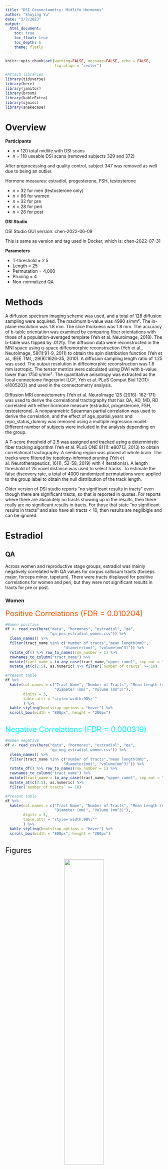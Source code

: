 ```yaml
---
title: "DSI Connectometry: Midlife Hormones"
author: "Shuying Yu"
date: "3/7/2023"
output: 
  html_document:
    toc: true
    toc_float: true
    toc_depth: 6
    theme: flatly
---
```


```r
knitr::opts_chunk$set(warning=FALSE, message=FALSE, echo = FALSE,
                      fig.align = "center")

#Attach libraries 
library(tidyverse)
library(here)
library(janitor)
library(broom)
library(kableExtra)
library(sjmisc)
library(snakecase)
```

# Overview

**Participants**

- *n* = 120 total midlife with DSI scans
- *n* = 118 useable DSI scans (removed subjects 329 and 372)

After preprocessing and quality control, subject 347 was removed as well due to being an outlier.

Hormone measures: estradiol, progesterone, FSH, testosterone

- *n* = 32 for men (testosterone only)
- *n* = 86 for women
- *n* = 32 for pre
- *n* = 28 for peri
- *n* = 26 for post


**DSI Studio**

DSI Studio GUI version: chen-2022-06-09

This is same as version and tag used in Docker, which is: chen-2022-07-31


**Parameters**

- T-threshold = 2.5
- Length = 25
- Permutation = 4,000
- Pruning = 4
- Non-normalized QA

# Methods

A diffusion spectrum imaging scheme was used, and a total of 128 diffusion sampling were acquired. The maximum b-value was 4990 s/mm². The in-plane resolution was 1.8 mm. The slice thickness was 1.8 mm. The accuracy of b-table orientation was examined by comparing fiber orientations with those of a population-averaged template (Yeh et al. Neuroimage, 2018). The b-table was flipped by .012fy. The diffusion data were reconstructed in the MNI space using q-space diffeomorphic reconstruction (Yeh et al., Neuroimage, 58(1):91-9, 2011) to obtain the spin distribution function (Yeh et al., IEEE TMI, ;29(9):1626-35, 2010). A diffusion sampling length ratio of 1.25 was used. The output resolution in diffeomorphic reconstruction was 1.8 mm isotropic. The tensor metrics were calculated using DWI with b-value lower than 1750 s/mm². The quantitative anisotropy was extracted as the local connectome fingerprint (LCF, Yeh et al. PLoS Comput Biol 12(11): e1005203) and used in the connectometry analysis.

Diffusion MRI connectometry (Yeh et al. NeuroImage 125 (2016): 162-171) was used to derive the correlational tractography that has QA, AD, MD, RD correlated with either hormone measure (estradiol, progesterone, FSH, testosterone). A nonparametric Spearman partial correlation was used to derive the correlation, and the effect of age_spatial_years and repo_status_dummy was removed using a multiple regression model. Different number of subjects were included in the analysis depending on the group. 

A T-score threshold of 2.5 was assigned and tracked using a deterministic fiber tracking algorithm (Yeh et al. PLoS ONE 8(11): e80713, 2013) to obtain correlational tractography. A seeding region was placed at whole brain. The tracks were filtered by topology-informed pruning (Yeh et al. Neurotherapeutics, 16(1), 52-58, 2019) with 4 iteration(s). A length threshold of 25 voxel distance was used to select tracks. To estimate the false discovery rate, a total of 4000 randomized permutations were applied to the group label to obtain the null distribution of the track length.

Older version of DSI studio reports "no significant results in tracts" even though there are significant tracts, so that is reported in quotes. For reports where there are absolutely no tracts showing up in the results, then there really are no significant results in tracts. For those that state "no significant results in tracts" and also have all tracts < 10, then results are neglibigle and can be ignored.


# Estradiol {.tabset .tabset-dropdown}

## QA {.tabset}

Across women and reproductive stage groups, estradiol was mainly negatively correlated with QA values for corpus callosum tracts (forceps major, forceps minor, tapetum). There were tracts displayed for positive correlations for women and peri, but they were not significant results in tracts for pre or post.

### Women

<span style="color: #ff5500;"><font size="5"><bold> Positive Correlations (FDR =  0.010204) </span></font></bold>

```r
#Women positive
df <- read_csv(here("data", "hormones", "estradiol", "qa",
                    "qa_pos_estradiol_women.csv")) %>% 
  clean_names() %>% 
  filter(tract_name %in% c("number of tracts","mean length(mm)",
                          "diameter(mm)", "volume(mm^3)")) %>% 
  rotate_df() %>% row_to_names(row_number = 1) %>% 
  rownames_to_column("tract_name") %>% 
  mutate(tract_name = to_any_case(tract_name,"upper_camel", sep_out = "_")) %>% 
  mutate_at(c(2:5), as.numeric) %>% filter(`number of tracts` >= 10)

#Present table
df %>% 
  kable(col.names = c("Tract Name", "Number of Tracts", "Mean Length (mm)",
                      "Diameter (mm)", "Volume (mm^3)"),
        digits = 3,
        table.attr = "style='width:90%;'"
        ) %>% 
  kable_styling(bootstrap_options = "hover") %>% 
  scroll_box(width = "800px", height = "200px")
```


<br>
<span style="color: #00ffff;"><font size="5"><bold> Negative Correlations (FDR = 0.000319) </span></font></bold>

```r
#Women negative
df <- read_csv(here("data", "hormones", "estradiol", "qa",
                    "qa_neg_estradiol_women.csv")) %>% 
  clean_names() %>% 
  filter(tract_name %in% c("number of tracts","mean length(mm)",
                          "diameter(mm)", "volume(mm^3)")) %>% 
  rotate_df() %>% row_to_names(row_number = 1) %>% 
  rownames_to_column("tract_name") %>% 
  mutate(tract_name = to_any_case(tract_name,"upper_camel", sep_out = "_")) %>% 
  mutate_at(c(2:5), as.numeric) %>% 
  filter(`number of tracts` >= 10)

#Present table
df %>% 
  kable(col.names = c("Tract Name", "Number of Tracts", "Mean Length (mm)",
                      "Diameter (mm)", "Volume (mm^3)"),
        digits = 3,
        table.attr = "style='width:90%;'"
        ) %>% 
  kable_styling(bootstrap_options = "hover") %>% 
  scroll_box(width = "800px", height = "200px")
```

<br>
<font size="5"> Figures </font>

<center>
![](../images/hormones/estradiol/qa/qa_posneg_estradiol_women_coronal.png){width=50%}

![](../images/hormones/estradiol/qa/glass_brain/qa_posneg_estradiol_women_glass.jpg)

</center>
<br>

### Pre

<span style="color: #ff5500;"><font size="5"><bold> Positive Correlations (FDR =  0.333333) </span></font></bold>

"No significant results in tracts" *and* all tracts were < 10.

<br>
<span style="color: #00ffff;"><font size="5"><bold> Negative Correlations (FDR = 0.002975) </span></font></bold>

```r
#Pre negative
df <- read_csv(here("data", "hormones", "estradiol", "qa",
                    "qa_neg_estradiol_pre.csv")) %>% 
  clean_names() %>% 
  filter(tract_name %in% c("number of tracts","mean length(mm)",
                          "diameter(mm)", "volume(mm^3)")) %>% 
  rotate_df() %>% row_to_names(row_number = 1) %>% 
  rownames_to_column("tract_name") %>% 
  mutate(tract_name = to_any_case(tract_name,"upper_camel", sep_out = "_")) %>% 
  mutate_at(c(2:5), as.numeric) %>% 
  filter(`number of tracts` >= 10)

#Present table
df %>% 
  kable(col.names = c("Tract Name", "Number of Tracts", "Mean Length (mm)",
                      "Diameter (mm)", "Volume (mm^3)"),
        digits = 3,
        table.attr = "style='width:90%;'"
        ) %>% 
  kable_styling(bootstrap_options = "hover") %>% 
  scroll_box(width = "800px", height = "200px")
```

<br>
<font size="5"> Figures </font>

<center>
![](../images/hormones/estradiol/qa/qa_neg_estradiol_pre_coronal.png){width=50%}


![](../images/hormones/estradiol/qa/glass_brain/qa_posneg_estradiol_pre_glass.jpg)

</center>
<br>


### Peri

<span style="color: #ff5500;"><font size="5"><bold> Positive Correlations (FDR =  0.007194) </span></font></bold>

```r
#Peri positive
df <- read_csv(here("data", "hormones", "estradiol", "qa",
                    "qa_pos_estradiol_peri.csv")) %>% 
  clean_names() %>% 
  filter(tract_name %in% c("number of tracts","mean length(mm)",
                          "diameter(mm)", "volume(mm^3)")) %>% 
  rotate_df() %>% row_to_names(row_number = 1) %>% 
  rownames_to_column("tract_name") %>% 
  mutate(tract_name = to_any_case(tract_name,"upper_camel", sep_out = "_")) %>% 
  mutate_at(c(2:5), as.numeric) %>% 
  filter(`number of tracts` >= 10)

#Present table
df %>% 
  kable(col.names = c("Tract Name", "Number of Tracts", "Mean Length (mm)",
                      "Diameter (mm)", "Volume (mm^3)"),
        digits = 3,
        table.attr = "style='width:90%;'"
        ) %>% 
  kable_styling(bootstrap_options = "hover") %>% 
  scroll_box(width = "800px", height = "200px")
```


<br>
<span style="color: #00ffff;"><font size="5"><bold> Negative Correlations (FDR = 0.000102) </span></font></bold>

```r
#Peri negative
df <- read_csv(here("data", "hormones", "estradiol", "qa",
                    "qa_neg_estradiol_peri.csv")) %>% 
  clean_names() %>% 
  filter(tract_name %in% c("number of tracts","mean length(mm)",
                          "diameter(mm)", "volume(mm^3)")) %>% 
  rotate_df() %>% row_to_names(row_number = 1) %>% 
  rownames_to_column("tract_name") %>% 
  mutate(tract_name = to_any_case(tract_name,"upper_camel", sep_out = "_")) %>% 
  mutate_at(c(2:5), as.numeric) %>% 
  filter(`number of tracts` >= 10)

#Present table
df %>% 
  kable(col.names = c("Tract Name", "Number of Tracts", "Mean Length (mm)",
                      "Diameter (mm)", "Volume (mm^3)"),
        digits = 3,
        table.attr = "style='width:90%;'"
        ) %>% 
  kable_styling(bootstrap_options = "hover") %>% 
  scroll_box(width = "800px", height = "200px")
```

<br>
<font size="5"> Figures </font>

<center>
![](../images/hormones/estradiol/qa/qa_posneg_estradiol_peri_coronal.png){width=50%}

![](../images/hormones/estradiol/qa/glass_brain/qa_posneg_estradiol_peri_glass.jpg)

</center>
<br>


### Post

<span style="color: #ff5500;"><font size="5"><bold> Positive Correlations (FDR =  0.250000) </span></font></bold>

"No significant results in tracts" *and* all tracts were < 10.

<br>
<span style="color: #00ffff;"><font size="5"><bold> Negative Correlations (FDR = 0.000457) </span></font></bold>

```r
#Post negative
df <- read_csv(here("data", "hormones", "estradiol", "qa",
                    "qa_neg_estradiol_post.csv")) %>% 
  clean_names() %>% 
  filter(tract_name %in% c("number of tracts","mean length(mm)",
                          "diameter(mm)", "volume(mm^3)")) %>% 
  rotate_df() %>% row_to_names(row_number = 1) %>% 
  rownames_to_column("tract_name") %>% 
  mutate(tract_name = to_any_case(tract_name,"upper_camel", sep_out = "_")) %>% 
  mutate_at(c(2:5), as.numeric) %>% 
  filter(`number of tracts` >= 10)

#Present table
df %>% 
  kable(col.names = c("Tract Name", "Number of Tracts", "Mean Length (mm)",
                      "Diameter (mm)", "Volume (mm^3)"),
        digits = 3,
        table.attr = "style='width:90%;'"
        ) %>% 
  kable_styling(bootstrap_options = "hover") %>% 
  scroll_box(width = "800px", height = "200px")
```

<br>
<font size="5"> Figures </font>

<center>
![](../images/hormones/estradiol/qa/qa_neg_estradiol_post_coronal.png){width=50%}

![](../images/hormones/estradiol/qa/glass_brain/qa_posneg_estradiol_post_glass.jpg)

</center>
<br>


## {-}

## AD {.tabset}

Among women overall, there were no positive correlations with tracts, but there are negative correlations especially for fornix (left and right) tract. Among reproductive stage groups, pres and peris have both positive and negative correlations with AD and estradiol. Posts do not have any significant tracts with positive correlations, but there is a negative correlation with left cerebellum only.

### Women

<span style="color: #ff5500;"><font size="5"><bold> Positive Correlations (FDR =  1.000000) </span></font></bold>

No significant results in tracts.

<br>
<span style="color: #00ffff;"><font size="5"><bold> Negative Correlations (FDR = 0.066158) </span></font></bold>

```r
#Women negative
df <- read_csv(here("data", "hormones", "estradiol", "ad",
                    "ad_neg_estradiol_women.csv")) %>% 
  clean_names() %>% 
  filter(tract_name %in% c("number of tracts","mean length(mm)",
                          "diameter(mm)", "volume(mm^3)")) %>% 
  rotate_df() %>% row_to_names(row_number = 1) %>% 
  rownames_to_column("tract_name") %>% 
  mutate(tract_name = to_any_case(tract_name,"upper_camel", sep_out = "_")) %>% 
  mutate_at(c(2:5), as.numeric) %>% 
  filter(`number of tracts` >= 10)

#Present table
df %>% 
  kable(col.names = c("Tract Name", "Number of Tracts", "Mean Length (mm)",
                      "Diameter (mm)", "Volume (mm^3)"),
        digits = 3,
        table.attr = "style='width:90%;'"
        ) %>% 
  kable_styling(bootstrap_options = "hover") %>% 
  scroll_box(width = "800px", height = "200px")
```

<br>
<font size="5"> Figures </font>

<center>
![](../images/hormones/estradiol/ad/ad_neg_estradiol_women_coronal.png){width=50%}

![](../images/hormones/estradiol/ad/glass_brain/ad_posneg_estradiol_women_glass.jpg)

</center>
<br>

### Pre

<span style="color: #ff5500;"><font size="5"><bold> Positive Correlations (FDR =  0.001185) </span></font></bold>

```r
#Pre positive
df <- read_csv(here("data", "hormones", "estradiol", "ad",
                    "ad_pos_estradiol_pre.csv")) %>% 
  clean_names() %>% 
  filter(tract_name %in% c("number of tracts","mean length(mm)",
                          "diameter(mm)", "volume(mm^3)")) %>% 
  rotate_df() %>% row_to_names(row_number = 1) %>% 
  rownames_to_column("tract_name") %>% 
  mutate(tract_name = to_any_case(tract_name,"upper_camel", sep_out = "_")) %>% 
  mutate_at(c(2:5), as.numeric) %>% 
  filter(`number of tracts` >= 10)

#Present table
df %>% 
  kable(col.names = c("Tract Name", "Number of Tracts", "Mean Length (mm)",
                      "Diameter (mm)", "Volume (mm^3)"),
        digits = 3,
        table.attr = "style='width:90%;'"
        ) %>% 
  kable_styling(bootstrap_options = "hover") %>% 
  scroll_box(width = "800px", height = "200px")
```


<br>
<span style="color: #00ffff;"><font size="5"><bold> Negative Correlations (FDR = 0.399568) </span></font></bold>

"No significant results in tracts."

```r
#Pre negative
df <- read_csv(here("data", "hormones", "estradiol", "ad",
                    "ad_neg_estradiol_pre.csv")) %>% 
  clean_names() %>% 
  filter(tract_name %in% c("number of tracts","mean length(mm)",
                          "diameter(mm)", "volume(mm^3)")) %>% 
  rotate_df() %>% row_to_names(row_number = 1) %>% 
  rownames_to_column("tract_name") %>% 
  mutate(tract_name = to_any_case(tract_name,"upper_camel", sep_out = "_")) %>% 
  mutate_at(c(2:5), as.numeric) %>% 
  filter(`number of tracts` >= 10)

#Present table
df %>% 
  kable(col.names = c("Tract Name", "Number of Tracts", "Mean Length (mm)",
                      "Diameter (mm)", "Volume (mm^3)"),
        digits = 3,
        table.attr = "style='width:90%;'"
        ) %>% 
  kable_styling(bootstrap_options = "hover") %>% 
  scroll_box(width = "800px", height = "200px")
```

<br>
<font size="5"> Figures </font>

<center>
![](../images/hormones/estradiol/ad/ad_posneg_estradiol_pre_coronal.png){width=50%}

![Positive tracts.](../images/hormones/estradiol/ad/glass_brain/ad_pos_estradiol_pre_glass.jpg)

![Negative tracts.](../images/hormones/estradiol/ad/glass_brain/ad_neg_estradiol_pre_glass.jpg)

</center>
<br>

### Peri

<span style="color: #ff5500;"><font size="5"><bold> Positive Correlations (FDR =  0.010526) </span></font></bold>

```r
#Peri positive
df <- read_csv(here("data", "hormones", "estradiol", "ad",
                    "ad_pos_estradiol_peri.csv")) %>% 
  clean_names() %>% 
  filter(tract_name %in% c("number of tracts","mean length(mm)",
                          "diameter(mm)", "volume(mm^3)")) %>% 
  rotate_df() %>% row_to_names(row_number = 1) %>% 
  rownames_to_column("tract_name") %>% 
  mutate(tract_name = to_any_case(tract_name,"upper_camel", sep_out = "_")) %>% 
  mutate_at(c(2:5), as.numeric) %>% 
  filter(`number of tracts` >= 10)

#Present table
df %>% 
  kable(col.names = c("Tract Name", "Number of Tracts", "Mean Length (mm)",
                      "Diameter (mm)", "Volume (mm^3)"),
        digits = 3,
        table.attr = "style='width:90%;'"
        ) %>% 
  kable_styling(bootstrap_options = "hover") %>% 
  scroll_box(width = "800px", height = "200px")
```


<br>
<span style="color: #00ffff;"><font size="5"><bold> Negative Correlations (FDR = 0.000227) </span></font></bold>


```r
#Peri negative
df <- read_csv(here("data", "hormones", "estradiol", "ad",
                    "ad_neg_estradiol_peri.csv")) %>% 
  clean_names() %>% 
  filter(tract_name %in% c("number of tracts","mean length(mm)",
                          "diameter(mm)", "volume(mm^3)")) %>% 
  rotate_df() %>% row_to_names(row_number = 1) %>% 
  rownames_to_column("tract_name") %>% 
  mutate(tract_name = to_any_case(tract_name,"upper_camel", sep_out = "_")) %>% 
  mutate_at(c(2:5), as.numeric) %>% 
  filter(`number of tracts` >= 10)

#Present table
df %>% 
  kable(col.names = c("Tract Name", "Number of Tracts", "Mean Length (mm)",
                      "Diameter (mm)", "Volume (mm^3)"),
        digits = 3,
        table.attr = "style='width:90%;'"
        ) %>% 
  kable_styling(bootstrap_options = "hover") %>% 
  scroll_box(width = "800px", height = "200px")
```

<br>
<font size="5"> Figures </font>

<center>
![](../images/hormones/estradiol/ad/ad_posneg_estradiol_peri_coronal.png){width=50%}


![](../images/hormones/estradiol/ad/glass_brain/ad_posneg_estradiol_peri_glass.jpg)

</center>
<br>

### Post

<span style="color: #ff5500;"><font size="5"><bold> Positive Correlations (FDR =  1.000000) </span></font></bold>

No significant results in tracts.


<br>
<span style="color: #00ffff;"><font size="5"><bold> Negative Correlations (FDR = 0.321429) </span></font></bold>

"No significant results in tracts."


```r
#Post negative
df <- read_csv(here("data", "hormones", "estradiol", "ad",
                    "ad_neg_estradiol_post.csv")) %>% 
  clean_names() %>% 
  filter(tract_name %in% c("number of tracts","mean length(mm)",
                          "diameter(mm)", "volume(mm^3)")) %>% 
  rotate_df() %>% row_to_names(row_number = 1) %>% 
  rownames_to_column("tract_name") %>% 
  mutate(tract_name = to_any_case(tract_name,"upper_camel", sep_out = "_")) %>% 
  mutate_at(c(2:5), as.numeric) %>% 
  filter(`number of tracts` >= 10)

#Present table
df %>% 
  kable(col.names = c("Tract Name", "Number of Tracts", "Mean Length (mm)",
                      "Diameter (mm)", "Volume (mm^3)"),
        digits = 3,
        table.attr = "style='width:90%;'"
        ) %>% 
  kable_styling(bootstrap_options = "hover") %>% 
  scroll_box(width = "800px", height = "200px")
```

<br>
<font size="5"> Figures </font>

<center>
![](../images/hormones/estradiol/ad/ad_neg_estradiol_post_coronal.png){width=50%}


![](../images/hormones/estradiol/ad/glass_brain/ad_neg_estradiol_post_glass.jpg)

</center>
<br>

## {-}


## MD {.tabset}

There were no significant tracts with positive correlations for MD and estradiol across women, but there were negative correlations with tracts in left and right fornix for women. Among reproductive stage groups, all have both positive and negative correlations but pres had positive correlations with fornix (left and right) tracts.

### Women

<span style="color: #ff5500;"><font size="5"><bold> Positive Correlations (FDR =  1.000000) </span></font></bold>

No significant results in tracts.

<br>
<span style="color: #00ffff;"><font size="5"><bold> Negative Correlations (FDR = 0.064110) </span></font></bold>

```r
#Women negative
df <- read_csv(here("data", "hormones", "estradiol", "md",
                    "md_neg_estradiol_women.csv")) %>% 
  clean_names() %>% 
  filter(tract_name %in% c("number of tracts","mean length(mm)",
                          "diameter(mm)", "volume(mm^3)")) %>% 
  rotate_df() %>% row_to_names(row_number = 1) %>% 
  rownames_to_column("tract_name") %>% 
  mutate(tract_name = to_any_case(tract_name,"upper_camel", sep_out = "_")) %>% 
  mutate_at(c(2:5), as.numeric) %>% 
  filter(`number of tracts` >= 10)

#Present table
df %>% 
  kable(col.names = c("Tract Name", "Number of Tracts", "Mean Length (mm)",
                      "Diameter (mm)", "Volume (mm^3)"),
        digits = 3,
        table.attr = "style='width:90%;'"
        ) %>% 
  kable_styling(bootstrap_options = "hover") %>% 
  scroll_box(width = "800px", height = "200px")
```

<br>
<font size="5"> Figures </font>

<center>
![](../images/hormones/estradiol/md/md_neg_estradiol_women_coronal.png){width=50%}

![](../images/hormones/estradiol/md/glass_brain/md_posneg_estradiol_women_glass.jpg)

</center>
<br>


### Pre

<span style="color: #ff5500;"><font size="5"><bold> Positive Correlations (FDR =  0.062521) </span></font></bold>

```r
#Pre positive
df <- read_csv(here("data", "hormones", "estradiol", "md",
                    "md_pos_estradiol_pre.csv")) %>% 
  clean_names() %>% 
  filter(tract_name %in% c("number of tracts","mean length(mm)",
                          "diameter(mm)", "volume(mm^3)")) %>% 
  rotate_df() %>% row_to_names(row_number = 1) %>% 
  rownames_to_column("tract_name") %>% 
  mutate(tract_name = to_any_case(tract_name,"upper_camel", sep_out = "_")) %>% 
  mutate_at(c(2:5), as.numeric) %>% 
  filter(`number of tracts` >= 10)

#Present table
df %>% 
  kable(col.names = c("Tract Name", "Number of Tracts", "Mean Length (mm)",
                      "Diameter (mm)", "Volume (mm^3)"),
        digits = 3,
        table.attr = "style='width:90%;'"
        ) %>% 
  kable_styling(bootstrap_options = "hover") %>% 
  scroll_box(width = "800px", height = "200px")
```


<br>
<span style="color: #00ffff;"><font size="5"><bold> Negative Correlations (FDR = 1.000000) </span></font></bold>

"No significant results in tracts."

```r
#Pre negative
df <- read_csv(here("data", "hormones", "estradiol", "md",
                    "md_neg_estradiol_pre.csv")) %>% 
  clean_names() %>% 
  filter(tract_name %in% c("number of tracts","mean length(mm)",
                          "diameter(mm)", "volume(mm^3)")) %>% 
  rotate_df() %>% row_to_names(row_number = 1) %>% 
  rownames_to_column("tract_name") %>% 
  mutate(tract_name = to_any_case(tract_name,"upper_camel", sep_out = "_")) %>% 
  mutate_at(c(2:5), as.numeric) %>% 
  filter(`number of tracts` >= 10)

#Present table
df %>% 
  kable(col.names = c("Tract Name", "Number of Tracts", "Mean Length (mm)",
                      "Diameter (mm)", "Volume (mm^3)"),
        digits = 3,
        table.attr = "style='width:90%;'"
        ) %>% 
  kable_styling(bootstrap_options = "hover") %>% 
  scroll_box(width = "800px", height = "200px")
```

<br>
<font size="5"> Figures </font>

<center>
![](../images/hormones/estradiol/md/md_posneg_estradiol_pre_coronal.png){width=50%}


![Positive tracts.](../images/hormones/estradiol/md/glass_brain/md_pos_estradiol_pre_glass.jpg)

![Negative tracts.](../images/hormones/estradiol/md/glass_brain/md_neg_estradiol_pre_glass.jpg)

</center>
<br>

### Peri

<span style="color: #ff5500;"><font size="5"><bold> Positive Correlations (FDR =  0.347826) </span></font></bold>

"No significant results in tracts."

```r
#Peri positive
df <- read_csv(here("data", "hormones", "estradiol", "md",
                    "md_pos_estradiol_peri.csv")) %>% 
  clean_names() %>% 
  filter(tract_name %in% c("number of tracts","mean length(mm)",
                          "diameter(mm)", "volume(mm^3)")) %>% 
  rotate_df() %>% row_to_names(row_number = 1) %>% 
  rownames_to_column("tract_name") %>% 
  mutate(tract_name = to_any_case(tract_name,"upper_camel", sep_out = "_")) %>% 
  mutate_at(c(2:5), as.numeric) %>% 
  filter(`number of tracts` >= 10)

#Present table
df %>% 
  kable(col.names = c("Tract Name", "Number of Tracts", "Mean Length (mm)",
                      "Diameter (mm)", "Volume (mm^3)"),
        digits = 3,
        table.attr = "style='width:90%;'"
        ) %>% 
  kable_styling(bootstrap_options = "hover") %>% 
  scroll_box(width = "800px", height = "200px")
```


<br>
<span style="color: #00ffff;"><font size="5"><bold> Negative Correlations (FDR = 0.003663) </span></font></bold>

```r
#Peri negative
df <- read_csv(here("data", "hormones", "estradiol", "md",
                    "md_neg_estradiol_peri.csv")) %>% 
  clean_names() %>% 
  filter(tract_name %in% c("number of tracts","mean length(mm)",
                          "diameter(mm)", "volume(mm^3)")) %>% 
  rotate_df() %>% row_to_names(row_number = 1) %>% 
  rownames_to_column("tract_name") %>% 
  mutate(tract_name = to_any_case(tract_name,"upper_camel", sep_out = "_")) %>% 
  mutate_at(c(2:5), as.numeric) %>% 
  filter(`number of tracts` >= 10)

#Present table
df %>% 
  kable(col.names = c("Tract Name", "Number of Tracts", "Mean Length (mm)",
                      "Diameter (mm)", "Volume (mm^3)"),
        digits = 3,
        table.attr = "style='width:90%;'"
        ) %>% 
  kable_styling(bootstrap_options = "hover") %>% 
  scroll_box(width = "800px", height = "200px")
```

<br>
<font size="5"> Figures </font>

<center>
![](../images/hormones/estradiol/md/md_posneg_estradiol_peri_coronal.png){width=50%}

![Positive tracts.](../images/hormones/estradiol/md/glass_brain/md_pos_estradiol_peri_glass.jpg)

![Negative tracts.](../images/hormones/estradiol/md/glass_brain/md_neg_estradiol_peri_glass.jpg)

</center>
<br>

### Post

<span style="color: #ff5500;"><font size="5"><bold> Positive Correlations (FDR =  0.012346) </span></font></bold>


```r
#Post positive
df <- read_csv(here("data", "hormones", "estradiol", "md",
                    "md_pos_estradiol_post.csv")) %>% 
  clean_names() %>% 
  filter(tract_name %in% c("number of tracts","mean length(mm)",
                          "diameter(mm)", "volume(mm^3)")) %>% 
  rotate_df() %>% row_to_names(row_number = 1) %>% 
  rownames_to_column("tract_name") %>% 
  mutate(tract_name = to_any_case(tract_name,"upper_camel", sep_out = "_")) %>% 
  mutate_at(c(2:5), as.numeric) %>% 
  filter(`number of tracts` >= 10)

#Present table
df %>% 
  kable(col.names = c("Tract Name", "Number of Tracts", "Mean Length (mm)",
                      "Diameter (mm)", "Volume (mm^3)"),
        digits = 3,
        table.attr = "style='width:90%;'"
        ) %>% 
  kable_styling(bootstrap_options = "hover") %>% 
  scroll_box(width = "800px", height = "200px")
```


<br>
<span style="color: #00ffff;"><font size="5"><bold> Negative Correlations (FDR = 0.011990) </span></font></bold>

```r
#Post negative
df <- read_csv(here("data", "hormones", "estradiol", "md",
                    "md_neg_estradiol_post.csv")) %>% 
  clean_names() %>% 
  filter(tract_name %in% c("number of tracts","mean length(mm)",
                          "diameter(mm)", "volume(mm^3)")) %>% 
  rotate_df() %>% row_to_names(row_number = 1) %>% 
  rownames_to_column("tract_name") %>% 
  mutate(tract_name = to_any_case(tract_name,"upper_camel", sep_out = "_")) %>% 
  mutate_at(c(2:5), as.numeric) %>% 
  filter(`number of tracts` >= 10)

#Present table
df %>% 
  kable(col.names = c("Tract Name", "Number of Tracts", "Mean Length (mm)",
                      "Diameter (mm)", "Volume (mm^3)"),
        digits = 3,
        table.attr = "style='width:90%;'"
        ) %>% 
  kable_styling(bootstrap_options = "hover") %>% 
  scroll_box(width = "800px", height = "200px")
```

<br>
<font size="5"> Figures </font>

<center>
![](../images/hormones/estradiol/md/md_posneg_estradiol_post_coronal.png){width=50%}

![](../images/hormones/estradiol/md/glass_brain/md_posneg_estradiol_post_glass.jpg)

</center>
<br>

## {-}


## RD {.tabset}

There were no significant tracts for positive correlations between RD and estradiol when assessing women altogether. However, there were tracts displayed for negative correlations between RD and estradiol with left fornix tract being commonly displayed for women and all reproductive stage groups. Among pre, peri, and post, there were more tracts with negative correlations than there are tracts with positive correlations.

### Women

<span style="color: #ff5500;"><font size="5"><bold> Positive Correlations (FDR =  1.000000) </span></font></bold>

No significant results in tracts.

<br>
<span style="color: #00ffff;"><font size="5"><bold> Negative Correlations (FDR = 0.066954) </span></font></bold>

```r
#Women negative
df <- read_csv(here("data", "hormones", "estradiol", "rd",
                    "rd_neg_estradiol_women.csv")) %>% 
  clean_names() %>% 
  filter(tract_name %in% c("number of tracts","mean length(mm)",
                          "diameter(mm)", "volume(mm^3)")) %>% 
  rotate_df() %>% row_to_names(row_number = 1) %>% 
  rownames_to_column("tract_name") %>% 
  mutate(tract_name = to_any_case(tract_name,"upper_camel", sep_out = "_")) %>% 
  mutate_at(c(2:5), as.numeric) %>% 
  filter(`number of tracts` >= 10)

#Present table
df %>% 
  kable(col.names = c("Tract Name", "Number of Tracts", "Mean Length (mm)",
                      "Diameter (mm)", "Volume (mm^3)"),
        digits = 3,
        table.attr = "style='width:90%;'"
        ) %>% 
  kable_styling(bootstrap_options = "hover") %>% 
  scroll_box(width = "800px", height = "200px")
```

<br>
<font size="5"> Figures </font>

<center>
![](../images/hormones/estradiol/rd/rd_neg_estradiol_women_coronal.png){width=50%}

![](../images/hormones/estradiol/rd/glass_brain/rd_posneg_estradiol_women_glass.jpg)

</center>
<br>

### Pre

<span style="color: #ff5500;"><font size="5"><bold> Positive Correlations (FDR =  0.036899) </span></font></bold>

```r
#Pre positive
df <- read_csv(here("data", "hormones", "estradiol", "rd",
                    "rd_pos_estradiol_pre.csv")) %>% 
  clean_names() %>% 
  filter(tract_name %in% c("number of tracts","mean length(mm)",
                          "diameter(mm)", "volume(mm^3)")) %>% 
  rotate_df() %>% row_to_names(row_number = 1) %>% 
  rownames_to_column("tract_name") %>% 
  mutate(tract_name = to_any_case(tract_name,"upper_camel", sep_out = "_")) %>% 
  mutate_at(c(2:5), as.numeric) %>% 
  filter(`number of tracts` >= 10)

#Present table
df %>% 
  kable(col.names = c("Tract Name", "Number of Tracts", "Mean Length (mm)",
                      "Diameter (mm)", "Volume (mm^3)"),
        digits = 3,
        table.attr = "style='width:90%;'"
        ) %>% 
  kable_styling(bootstrap_options = "hover") %>% 
  scroll_box(width = "800px", height = "200px")
```


<br>
<span style="color: #00ffff;"><font size="5"><bold> Negative Correlations (FDR = 1.000000) </span></font></bold>

"No significant results in tracts."

```r
#Pre negative
df <- read_csv(here("data", "hormones", "estradiol", "rd",
                    "rd_neg_estradiol_pre.csv")) %>% 
  clean_names() %>% 
  filter(tract_name %in% c("number of tracts","mean length(mm)",
                          "diameter(mm)", "volume(mm^3)")) %>% 
  rotate_df() %>% row_to_names(row_number = 1) %>% 
  rownames_to_column("tract_name") %>% 
  mutate(tract_name = to_any_case(tract_name,"upper_camel", sep_out = "_")) %>% 
  mutate_at(c(2:5), as.numeric) %>% 
  filter(`number of tracts` >= 10)

#Present table
df %>% 
  kable(col.names = c("Tract Name", "Number of Tracts", "Mean Length (mm)",
                      "Diameter (mm)", "Volume (mm^3)"),
        digits = 3,
        table.attr = "style='width:90%;'"
        ) %>% 
  kable_styling(bootstrap_options = "hover") %>% 
  scroll_box(width = "800px", height = "200px")
```

<br>
<font size="5"> Figures </font>

<center>
![](../images/hormones/estradiol/rd/rd_posneg_estradiol_pre_coronal.png){width=50%}

![Positive tracts.](../images/hormones/estradiol/rd/glass_brain/rd_pos_estradiol_pre_glass.jpg)

![Negative tracts.](../images/hormones/estradiol/rd/glass_brain/rd_neg_estradiol_pre_glass.jpg)

</center>
<br>

### Peri

<span style="color: #ff5500;"><font size="5"><bold> Positive Correlations (FDR =  0.331169) </span></font></bold>

"No significant results in tracts."

```r
#Peri positive
df <- read_csv(here("data", "hormones", "estradiol", "rd",
                    "rd_pos_estradiol_peri.csv")) %>% 
  clean_names() %>% 
  filter(tract_name %in% c("number of tracts","mean length(mm)",
                          "diameter(mm)", "volume(mm^3)")) %>% 
  rotate_df() %>% row_to_names(row_number = 1) %>% 
  rownames_to_column("tract_name") %>% 
  mutate(tract_name = to_any_case(tract_name,"upper_camel", sep_out = "_")) %>% 
  mutate_at(c(2:5), as.numeric) %>% 
  filter(`number of tracts` >= 10)

#Present table
df %>% 
  kable(col.names = c("Tract Name", "Number of Tracts", "Mean Length (mm)",
                      "Diameter (mm)", "Volume (mm^3)"),
        digits = 3,
        table.attr = "style='width:90%;'"
        ) %>% 
  kable_styling(bootstrap_options = "hover") %>% 
  scroll_box(width = "800px", height = "200px")
```


<br>
<span style="color: #00ffff;"><font size="5"><bold> Negative Correlations (FDR = 0.002359) </span></font></bold>

```r
#Peri negative
df <- read_csv(here("data", "hormones", "estradiol", "rd",
                    "rd_neg_estradiol_peri.csv")) %>% 
  clean_names() %>% 
  filter(tract_name %in% c("number of tracts","mean length(mm)",
                          "diameter(mm)", "volume(mm^3)")) %>% 
  rotate_df() %>% row_to_names(row_number = 1) %>% 
  rownames_to_column("tract_name") %>% 
  mutate(tract_name = to_any_case(tract_name,"upper_camel", sep_out = "_")) %>% 
  mutate_at(c(2:5), as.numeric) %>% 
  filter(`number of tracts` >= 10)

#Present table
df %>% 
  kable(col.names = c("Tract Name", "Number of Tracts", "Mean Length (mm)",
                      "Diameter (mm)", "Volume (mm^3)"),
        digits = 3,
        table.attr = "style='width:90%;'"
        ) %>% 
  kable_styling(bootstrap_options = "hover") %>% 
  scroll_box(width = "800px", height = "200px")
```

<br>
<font size="5"> Figures </font>

<center>
![](../images/hormones/estradiol/rd/rd_posneg_estradiol_peri_coronal.png){width=50%}

![Positive tracts.](../images/hormones/estradiol/rd/glass_brain/rd_pos_estradiol_peri_glass.jpg)

![Negative tracts.](../images/hormones/estradiol/rd/glass_brain/rd_neg_estradiol_peri_glass.jpg)

</center>
<br>

### Post

<span style="color: #ff5500;"><font size="5"><bold> Positive Correlations (FDR =  0.004651) </span></font></bold>


```r
#Post positive
df <- read_csv(here("data", "hormones", "estradiol", "rd",
                    "rd_pos_estradiol_post.csv")) %>% 
  clean_names() %>% 
  filter(tract_name %in% c("number of tracts","mean length(mm)",
                          "diameter(mm)", "volume(mm^3)")) %>% 
  rotate_df() %>% row_to_names(row_number = 1) %>% 
  rownames_to_column("tract_name") %>% 
  mutate(tract_name = to_any_case(tract_name,"upper_camel", sep_out = "_")) %>% 
  mutate_at(c(2:5), as.numeric) %>% 
  filter(`number of tracts` >= 10)

#Present table
df %>% 
  kable(col.names = c("Tract Name", "Number of Tracts", "Mean Length (mm)",
                      "Diameter (mm)", "Volume (mm^3)"),
        digits = 3,
        table.attr = "style='width:90%;'"
        ) %>% 
  kable_styling(bootstrap_options = "hover") %>% 
  scroll_box(width = "800px", height = "200px")
```


<br>
<span style="color: #00ffff;"><font size="5"><bold> Negative Correlations (FDR = 0.043643) </span></font></bold>

```r
#Post negative
df <- read_csv(here("data", "hormones", "estradiol", "rd",
                    "rd_neg_estradiol_post.csv")) %>% 
  clean_names() %>% 
  filter(tract_name %in% c("number of tracts","mean length(mm)",
                          "diameter(mm)", "volume(mm^3)")) %>% 
  rotate_df() %>% row_to_names(row_number = 1) %>% 
  rownames_to_column("tract_name") %>% 
  mutate(tract_name = to_any_case(tract_name,"upper_camel", sep_out = "_")) %>% 
  mutate_at(c(2:5), as.numeric) %>% 
  filter(`number of tracts` >= 10)

#Present table
df %>% 
  kable(col.names = c("Tract Name", "Number of Tracts", "Mean Length (mm)",
                      "Diameter (mm)", "Volume (mm^3)"),
        digits = 3,
        table.attr = "style='width:90%;'"
        ) %>% 
  kable_styling(bootstrap_options = "hover") %>% 
  scroll_box(width = "800px", height = "200px")
```

<br>
<font size="5"> Figures </font>

<center>
![](../images/hormones/estradiol/rd/rd_posneg_estradiol_post_coronal.png){width=50%}


![](../images/hormones/estradiol/rd/glass_brain/rd_posneg_estradiol_post_glass.jpg)

</center>
<br>

## {-}

# {-}

# Progesterone {.tabset .tabset-dropdown}

## QA {.tabset}

There were significant tracts displayed for positive and negative correlations for women and all reproductive stage groups (but tracts in pres are all < 10). For positive correlations, the tract commonly displayed for all groups was the middle cerebellar peduncle and for negative correlations, the tract commonly displayed for all groups was the corpus callosum forceps major. Pres had majority all positive correlations, whereas peris and posts have more tracts with negative correlations between QA and progesterone.

### Women

<span style="color: #ff5500;"><font size="5"><bold> Positive Correlations (FDR =  0.005337) </span></font></bold>

```r
#Women positive
df <- read_csv(here("data", "hormones", "progesterone", "qa",
                    "qa_pos_progesterone_women.csv")) %>% 
  clean_names() %>% 
  filter(tract_name %in% c("number of tracts","mean length(mm)",
                          "diameter(mm)", "volume(mm^3)")) %>% 
  rotate_df() %>% row_to_names(row_number = 1) %>% 
  rownames_to_column("tract_name") %>% 
  mutate(tract_name = to_any_case(tract_name,"upper_camel", sep_out = "_")) %>% 
  mutate_at(c(2:5), as.numeric) %>% filter(`number of tracts` >= 10)

#Present table
df %>% 
  kable(col.names = c("Tract Name", "Number of Tracts", "Mean Length (mm)",
                      "Diameter (mm)", "Volume (mm^3)"),
        digits = 3,
        table.attr = "style='width:90%;'"
        ) %>% 
  kable_styling(bootstrap_options = "hover") %>% 
  scroll_box(width = "800px", height = "200px")
```


<br>
<span style="color: #00ffff;"><font size="5"><bold> Negative Correlations (FDR = 0.243731) </span></font></bold>

"No significant results in tracts."

```r
#Women negative
df <- read_csv(here("data", "hormones", "progesterone", "qa",
                    "qa_neg_progesterone_women.csv")) %>% 
  clean_names() %>% 
  filter(tract_name %in% c("number of tracts","mean length(mm)",
                          "diameter(mm)", "volume(mm^3)")) %>% 
  rotate_df() %>% row_to_names(row_number = 1) %>% 
  rownames_to_column("tract_name") %>% 
  mutate(tract_name = to_any_case(tract_name,"upper_camel", sep_out = "_")) %>% 
  mutate_at(c(2:5), as.numeric) %>% 
  filter(`number of tracts` >= 10)

#Present table
df %>% 
  kable(col.names = c("Tract Name", "Number of Tracts", "Mean Length (mm)",
                      "Diameter (mm)", "Volume (mm^3)"),
        digits = 3,
        table.attr = "style='width:90%;'"
        ) %>% 
  kable_styling(bootstrap_options = "hover") %>% 
  scroll_box(width = "800px", height = "200px")
```

<br>
<font size="5"> Figures </font>

<center>
![](../images/hormones/progesterone/qa/qa_posneg_progesterone_women_coronal.png){width=50%}

![Positive tracts.](../images/hormones/progesterone/qa/glass_brain/qa_pos_progesterone_women_glass.jpg)

![Negative tracts.](../images/hormones/progesterone/qa/glass_brain/qa_neg_progesterone_women_glass.jpg)

</center>
<br>

### Pre

<span style="color: #ff5500;"><font size="5"><bold> Positive Correlations (FDR =  0.000113) </span></font></bold>

```r
#Pre positive
df <- read_csv(here("data", "hormones", "progesterone", "qa",
                    "qa_pos_progesterone_pre.csv")) %>% 
  clean_names() %>% 
  filter(tract_name %in% c("number of tracts","mean length(mm)",
                          "diameter(mm)", "volume(mm^3)")) %>% 
  rotate_df() %>% row_to_names(row_number = 1) %>% 
  rownames_to_column("tract_name") %>% 
  mutate(tract_name = to_any_case(tract_name,"upper_camel", sep_out = "_")) %>% 
  mutate_at(c(2:5), as.numeric) %>% filter(`number of tracts` >= 10)

#Present table
df %>% 
  kable(col.names = c("Tract Name", "Number of Tracts", "Mean Length (mm)",
                      "Diameter (mm)", "Volume (mm^3)"),
        digits = 3,
        table.attr = "style='width:90%;'"
        ) %>% 
  kable_styling(bootstrap_options = "hover") %>% 
  scroll_box(width = "800px", height = "200px")
```


<br>
<span style="color: #00ffff;"><font size="5"><bold> Negative Correlations (FDR = 0.045455) </span></font></bold>

All tracts were < 10.

```r
#Pre negative
df <- read_csv(here("data", "hormones", "progesterone", "qa",
                    "qa_neg_progesterone_pre.csv")) %>% 
  clean_names() %>% 
  filter(tract_name %in% c("number of tracts","mean length(mm)",
                          "diameter(mm)", "volume(mm^3)")) %>% 
  rotate_df() %>% row_to_names(row_number = 1) %>% 
  rownames_to_column("tract_name") %>% 
  mutate(tract_name = to_any_case(tract_name,"upper_camel", sep_out = "_")) %>% 
  mutate_at(c(2:5), as.numeric)# %>% filter(`number of tracts` >= 10)

#Present table
df %>% 
  kable(col.names = c("Tract Name", "Number of Tracts", "Mean Length (mm)",
                      "Diameter (mm)", "Volume (mm^3)"),
        digits = 3,
        table.attr = "style='width:90%;'"
        ) %>% 
  kable_styling(bootstrap_options = "hover") %>% 
  scroll_box(width = "800px", height = "200px")
```

<br>
<font size="5"> Figures </font>

<center>
![](../images/hormones/progesterone/qa/qa_posneg_progesterone_pre_coronal.png){width=50%}


![](../images/hormones/progesterone/qa/glass_brain/qa_posneg_progesterone_pre_glass.jpg)

</center>
<br>

### Peri

<span style="color: #ff5500;"><font size="5"><bold> Positive Correlations (FDR =  0.073497) </span></font></bold>

```r
#Peri positive
df <- read_csv(here("data", "hormones", "progesterone", "qa",
                    "qa_pos_progesterone_peri.csv")) %>% 
  clean_names() %>% 
  filter(tract_name %in% c("number of tracts","mean length(mm)",
                          "diameter(mm)", "volume(mm^3)")) %>% 
  rotate_df() %>% row_to_names(row_number = 1) %>% 
  rownames_to_column("tract_name") %>% 
  mutate(tract_name = to_any_case(tract_name,"upper_camel", sep_out = "_")) %>% 
  mutate_at(c(2:5), as.numeric) %>% filter(`number of tracts` >= 10)

#Present table
df %>% 
  kable(col.names = c("Tract Name", "Number of Tracts", "Mean Length (mm)",
                      "Diameter (mm)", "Volume (mm^3)"),
        digits = 3,
        table.attr = "style='width:90%;'"
        ) %>% 
  kable_styling(bootstrap_options = "hover") %>% 
  scroll_box(width = "800px", height = "200px")
```


<br>
<span style="color: #00ffff;"><font size="5"><bold> Negative Correlations (FDR = 0.017040) </span></font></bold>

```r
#Peri negative
df <- read_csv(here("data", "hormones", "progesterone", "qa",
                    "qa_neg_progesterone_peri.csv")) %>% 
  clean_names() %>% 
  filter(tract_name %in% c("number of tracts","mean length(mm)",
                          "diameter(mm)", "volume(mm^3)")) %>% 
  rotate_df() %>% row_to_names(row_number = 1) %>% 
  rownames_to_column("tract_name") %>% 
  mutate(tract_name = to_any_case(tract_name,"upper_camel", sep_out = "_")) %>% 
  mutate_at(c(2:5), as.numeric) %>% filter(`number of tracts` >= 10)

#Present table
df %>% 
  kable(col.names = c("Tract Name", "Number of Tracts", "Mean Length (mm)",
                      "Diameter (mm)", "Volume (mm^3)"),
        digits = 3,
        table.attr = "style='width:90%;'"
        ) %>% 
  kable_styling(bootstrap_options = "hover") %>% 
  scroll_box(width = "800px", height = "200px")
```

<br>
<font size="5"> Figures </font>

<center>
![](../images/hormones/progesterone/qa/qa_posneg_progesterone_peri_coronal.png){width=50%}

![](../images/hormones/progesterone/qa/glass_brain/qa_posneg_progesterone_peri_glass.jpg)

</center>
<br>

### Post

<span style="color: #ff5500;"><font size="5"><bold> Positive Correlations (FDR =  0.297872) </span></font></bold>

"No significant results in tracts."

```r
#Post positive
df <- read_csv(here("data", "hormones", "progesterone", "qa",
                    "qa_pos_progesterone_post.csv")) %>% 
  clean_names() %>% 
  filter(tract_name %in% c("number of tracts","mean length(mm)",
                          "diameter(mm)", "volume(mm^3)")) %>% 
  rotate_df() %>% row_to_names(row_number = 1) %>% 
  rownames_to_column("tract_name") %>% 
  mutate(tract_name = to_any_case(tract_name,"upper_camel", sep_out = "_")) %>% 
  mutate_at(c(2:5), as.numeric) %>% filter(`number of tracts` >= 10)

#Present table
df %>% 
  kable(col.names = c("Tract Name", "Number of Tracts", "Mean Length (mm)",
                      "Diameter (mm)", "Volume (mm^3)"),
        digits = 3,
        table.attr = "style='width:90%;'"
        ) %>% 
  kable_styling(bootstrap_options = "hover") %>% 
  scroll_box(width = "800px", height = "200px")
```


<br>
<span style="color: #00ffff;"><font size="5"><bold> Negative Correlations (FDR = 0.006386) </span></font></bold>

```r
#Post negative
df <- read_csv(here("data", "hormones", "progesterone", "qa",
                    "qa_neg_progesterone_post.csv")) %>% 
  clean_names() %>% 
  filter(tract_name %in% c("number of tracts","mean length(mm)",
                          "diameter(mm)", "volume(mm^3)")) %>% 
  rotate_df() %>% row_to_names(row_number = 1) %>% 
  rownames_to_column("tract_name") %>% 
  mutate(tract_name = to_any_case(tract_name,"upper_camel", sep_out = "_")) %>% 
  mutate_at(c(2:5), as.numeric) %>% filter(`number of tracts` >= 10)

#Present table
df %>% 
  kable(col.names = c("Tract Name", "Number of Tracts", "Mean Length (mm)",
                      "Diameter (mm)", "Volume (mm^3)"),
        digits = 3,
        table.attr = "style='width:90%;'"
        ) %>% 
  kable_styling(bootstrap_options = "hover") %>% 
  scroll_box(width = "800px", height = "200px")
```

<br>
<font size="5"> Figures </font>

<center>
![](../images/hormones/progesterone/qa/qa_posneg_progesterone_post_coronal.png){width=50%}


![Positive tracts.](../images/hormones/progesterone/qa/glass_brain/qa_pos_progesterone_post_glass.jpg)

![Negative tracts.](../images/hormones/progesterone/qa/glass_brain/qa_neg_progesterone_post_glass.jpg)

</center>
<br>

## {-}

## AD {.tabset}

There are no significant results for tracts for positive correlations between AD and progesterone for women, or for reproductive stage groups. However, there are significant tracts for negative correlations between AD and progesterone for all groups. The left fornix tract is displayed for women, pre, and peri in negative correlations but not for posts.

### Women

<span style="color: #ff5500;"><font size="5"><bold> Positive Correlations (FDR =  1.000000) </span></font></bold>

No significant results in tracts.

<br>
<span style="color: #00ffff;"><font size="5"><bold> Negative Correlations (FDR = 0.000372) </span></font></bold>

```r
#Women negative
df <- read_csv(here("data", "hormones", "progesterone", "ad",
                    "ad_neg_progesterone_women.csv")) %>% 
  clean_names() %>% 
  filter(tract_name %in% c("number of tracts","mean length(mm)",
                          "diameter(mm)", "volume(mm^3)")) %>% 
  rotate_df() %>% row_to_names(row_number = 1) %>% 
  rownames_to_column("tract_name") %>% 
  mutate(tract_name = to_any_case(tract_name,"upper_camel", sep_out = "_")) %>% 
  mutate_at(c(2:5), as.numeric) %>% 
  filter(`number of tracts` >= 10)

#Present table
df %>% 
  kable(col.names = c("Tract Name", "Number of Tracts", "Mean Length (mm)",
                      "Diameter (mm)", "Volume (mm^3)"),
        digits = 3,
        table.attr = "style='width:90%;'"
        ) %>% 
  kable_styling(bootstrap_options = "hover") %>% 
  scroll_box(width = "800px", height = "200px")
```

<br>
<font size="5"> Figures </font>

<center>
![](../images/hormones/progesterone/ad/ad_neg_progesterone_women_coronal.png){width=50%}

![](../images/hormones/progesterone/ad/glass_brain/ad_posneg_progesterone_women_glass.jpg)

</center>
<br>


### Pre

<span style="color: #ff5500;"><font size="5"><bold> Positive Correlations (FDR =  1.000000) </span></font></bold>

No significant results in tracts *and* all tracts were < 10.

<br>
<span style="color: #00ffff;"><font size="5"><bold> Negative Correlations (FDR = 0.033333) </span></font></bold>

```r
#Pre negative
df <- read_csv(here("data", "hormones", "progesterone", "ad",
                    "ad_neg_progesterone_pre.csv")) %>% 
  clean_names() %>% 
  filter(tract_name %in% c("number of tracts","mean length(mm)",
                          "diameter(mm)", "volume(mm^3)")) %>% 
  rotate_df() %>% row_to_names(row_number = 1) %>% 
  rownames_to_column("tract_name") %>% 
  mutate(tract_name = to_any_case(tract_name,"upper_camel", sep_out = "_")) %>% 
  mutate_at(c(2:5), as.numeric) %>% 
  filter(`number of tracts` >= 10)

#Present table
df %>% 
  kable(col.names = c("Tract Name", "Number of Tracts", "Mean Length (mm)",
                      "Diameter (mm)", "Volume (mm^3)"),
        digits = 3,
        table.attr = "style='width:90%;'"
        ) %>% 
  kable_styling(bootstrap_options = "hover") %>% 
  scroll_box(width = "800px", height = "200px")
```

<br>
<font size="5"> Figures </font>

<center>
![](../images/hormones/progesterone/ad/ad_neg_progesterone_pre_coronal.png){width=50%}


![](../images/hormones/progesterone/ad/glass_brain/ad_posneg_progesterone_pre_glass.jpg)

</center>
<br>

### Peri

<span style="color: #ff5500;"><font size="5"><bold> Positive Correlations (FDR =  0.500000) </span></font></bold>

No significant results in tracts *and* all tracts were < 10.

<br>
<span style="color: #00ffff;"><font size="5"><bold> Negative Correlations (FDR = 0.000222) </span></font></bold>

```r
#Peri negative
df <- read_csv(here("data", "hormones", "progesterone", "ad",
                    "ad_neg_progesterone_peri.csv")) %>% 
  clean_names() %>% 
  filter(tract_name %in% c("number of tracts","mean length(mm)",
                          "diameter(mm)", "volume(mm^3)")) %>% 
  rotate_df() %>% row_to_names(row_number = 1) %>% 
  rownames_to_column("tract_name") %>% 
  mutate(tract_name = to_any_case(tract_name,"upper_camel", sep_out = "_")) %>% 
  mutate_at(c(2:5), as.numeric) %>% 
  filter(`number of tracts` >= 10)

#Present table
df %>% 
  kable(col.names = c("Tract Name", "Number of Tracts", "Mean Length (mm)",
                      "Diameter (mm)", "Volume (mm^3)"),
        digits = 3,
        table.attr = "style='width:90%;'"
        ) %>% 
  kable_styling(bootstrap_options = "hover") %>% 
  scroll_box(width = "800px", height = "200px")
```

<br>
<font size="5"> Figures </font>

<center>
![](../images/hormones/progesterone/ad/ad_neg_progesterone_peri_coronal.png){width=50%}


![](../images/hormones/progesterone/ad/glass_brain/ad_posneg_progesterone_peri_glass.jpg)

</center>
<br>

### Post

<span style="color: #ff5500;"><font size="5"><bold> Positive Correlations (FDR =  0.333333) </span></font></bold>

No significant results in tracts *and* all tracts were < 10.

<br>
<span style="color: #00ffff;"><font size="5"><bold> Negative Correlations (FDR = 0.000276) </span></font></bold>

```r
#Post negative
df <- read_csv(here("data", "hormones", "progesterone", "ad",
                    "ad_neg_progesterone_post.csv")) %>% 
  clean_names() %>% 
  filter(tract_name %in% c("number of tracts","mean length(mm)",
                          "diameter(mm)", "volume(mm^3)")) %>% 
  rotate_df() %>% row_to_names(row_number = 1) %>% 
  rownames_to_column("tract_name") %>% 
  mutate(tract_name = to_any_case(tract_name,"upper_camel", sep_out = "_")) %>% 
  mutate_at(c(2:5), as.numeric) %>% 
  filter(`number of tracts` >= 10)

#Present table
df %>% 
  kable(col.names = c("Tract Name", "Number of Tracts", "Mean Length (mm)",
                      "Diameter (mm)", "Volume (mm^3)"),
        digits = 3,
        table.attr = "style='width:90%;'"
        ) %>% 
  kable_styling(bootstrap_options = "hover") %>% 
  scroll_box(width = "800px", height = "200px")
```

<br>
<font size="5"> Figures </font>

<center>
![](../images/hormones/progesterone/ad/ad_neg_progesterone_post_coronal.png){width=50%}

![](../images/hormones/progesterone/ad/glass_brain/ad_posneg_progesterone_post_glass.jpg)

</center>
<br>

## {-}


## MD {.tabset}

There were no positive but there were negative correlations for tracts between MD and progesterone for women overall. The right fornix tracts was commonly displayed among women and all reproductive stage groups for negative correlation between MD and progesterone. Pres show both positive and negative correlation for the fornix tract. For peri and post, most tracts were associated with negative correlations. There were no positive correlations for posts, and the positive correlation for peri is negligible. 

### Women

<span style="color: #ff5500;"><font size="5"><bold> Positive Correlations (FDR =  1.000000) </span></font></bold>

No significant results in tracts.

<br>
<span style="color: #00ffff;"><font size="5"><bold> Negative Correlations (FDR = 0.000247) </span></font></bold>

```r
#Women negative
df <- read_csv(here("data", "hormones", "progesterone", "md",
                    "md_neg_progesterone_women.csv")) %>% 
  clean_names() %>% 
  filter(tract_name %in% c("number of tracts","mean length(mm)",
                          "diameter(mm)", "volume(mm^3)")) %>% 
  rotate_df() %>% row_to_names(row_number = 1) %>% 
  rownames_to_column("tract_name") %>% 
  mutate(tract_name = to_any_case(tract_name,"upper_camel", sep_out = "_")) %>% 
  mutate_at(c(2:5), as.numeric) %>% 
  filter(`number of tracts` >= 10)

#Present table
df %>% 
  kable(col.names = c("Tract Name", "Number of Tracts", "Mean Length (mm)",
                      "Diameter (mm)", "Volume (mm^3)"),
        digits = 3,
        table.attr = "style='width:90%;'"
        ) %>% 
  kable_styling(bootstrap_options = "hover") %>% 
  scroll_box(width = "800px", height = "200px")
```

<br>
<font size="5"> Figures </font>

<center>
![](../images/hormones/progesterone/md/md_neg_progesterone_women_coronal.png){width=50%}

![](../images/hormones/progesterone/md/glass_brain/md_posneg_progesterone_women_glass.jpg)

</center>
<br>

### Pre

<span style="color: #ff5500;"><font size="5"><bold> Positive Correlations (FDR =  0.691176) </span></font></bold>

"No significant results in tracts."

```r
#Pre positive
df <- read_csv(here("data", "hormones", "progesterone", "md",
                    "md_pos_progesterone_pre.csv")) %>% 
  clean_names() %>% 
  filter(tract_name %in% c("number of tracts","mean length(mm)",
                          "diameter(mm)", "volume(mm^3)")) %>% 
  rotate_df() %>% row_to_names(row_number = 1) %>% 
  rownames_to_column("tract_name") %>% 
  mutate(tract_name = to_any_case(tract_name,"upper_camel", sep_out = "_")) %>% 
  mutate_at(c(2:5), as.numeric) %>% 
  filter(`number of tracts` >= 10)

#Present table
df %>% 
  kable(col.names = c("Tract Name", "Number of Tracts", "Mean Length (mm)",
                      "Diameter (mm)", "Volume (mm^3)"),
        digits = 3,
        table.attr = "style='width:90%;'"
        ) %>% 
  kable_styling(bootstrap_options = "hover") %>% 
  scroll_box(width = "800px", height = "200px")
```


<br>
<span style="color: #00ffff;"><font size="5"><bold> Negative Correlations (FDR = 0.091743) </span></font></bold>

```r
#Pre negative
df <- read_csv(here("data", "hormones", "progesterone", "md",
                    "md_neg_progesterone_pre.csv")) %>% 
  clean_names() %>% 
  filter(tract_name %in% c("number of tracts","mean length(mm)",
                          "diameter(mm)", "volume(mm^3)")) %>% 
  rotate_df() %>% row_to_names(row_number = 1) %>% 
  rownames_to_column("tract_name") %>% 
  mutate(tract_name = to_any_case(tract_name,"upper_camel", sep_out = "_")) %>% 
  mutate_at(c(2:5), as.numeric) %>% 
  filter(`number of tracts` >= 10)

#Present table
df %>% 
  kable(col.names = c("Tract Name", "Number of Tracts", "Mean Length (mm)",
                      "Diameter (mm)", "Volume (mm^3)"),
        digits = 3,
        table.attr = "style='width:90%;'"
        ) %>% 
  kable_styling(bootstrap_options = "hover") %>% 
  scroll_box(width = "800px", height = "200px")
```

<br>
<font size="5"> Figures </font>

<center>
![](../images/hormones/progesterone/md/md_posneg_progesterone_pre_coronal.png){width=50%}


![Positive tracts.](../images/hormones/progesterone/md/glass_brain/md_pos_progesterone_pre_glass.jpg)

![Negative tracts.](../images/hormones/progesterone/md/glass_brain/md_neg_progesterone_pre_glass.jpg)

</center>
<br>

### Peri

<span style="color: #ff5500;"><font size="5"><bold> Positive Correlations (FDR =  0.100000) </span></font></bold>

All tracts were < 10.

```r
#Peri positive
df <- read_csv(here("data", "hormones", "progesterone", "md",
                    "md_pos_progesterone_peri.csv")) %>% 
  clean_names() %>% 
  filter(tract_name %in% c("number of tracts","mean length(mm)",
                          "diameter(mm)", "volume(mm^3)")) %>% 
  rotate_df() %>% row_to_names(row_number = 1) %>% 
  rownames_to_column("tract_name") %>% 
  mutate(tract_name = to_any_case(tract_name,"upper_camel", sep_out = "_")) %>% 
  mutate_at(c(2:5), as.numeric) #%>% filter(`number of tracts` >= 10)

#Present table
df %>% 
  kable(col.names = c("Tract Name", "Number of Tracts", "Mean Length (mm)",
                      "Diameter (mm)", "Volume (mm^3)"),
        digits = 3,
        table.attr = "style='width:90%;'"
        ) %>% 
  kable_styling(bootstrap_options = "hover") %>% 
  scroll_box(width = "800px", height = "200px")
```


<br>
<span style="color: #00ffff;"><font size="5"><bold> Negative Correlations (FDR = 0.000121) </span></font></bold>

```r
#Peri negative
df <- read_csv(here("data", "hormones", "progesterone", "md",
                    "md_neg_progesterone_peri.csv")) %>% 
  clean_names() %>% 
  filter(tract_name %in% c("number of tracts","mean length(mm)",
                          "diameter(mm)", "volume(mm^3)")) %>% 
  rotate_df() %>% row_to_names(row_number = 1) %>% 
  rownames_to_column("tract_name") %>% 
  mutate(tract_name = to_any_case(tract_name,"upper_camel", sep_out = "_")) %>% 
  mutate_at(c(2:5), as.numeric) %>% 
  filter(`number of tracts` >= 10)

#Present table
df %>% 
  kable(col.names = c("Tract Name", "Number of Tracts", "Mean Length (mm)",
                      "Diameter (mm)", "Volume (mm^3)"),
        digits = 3,
        table.attr = "style='width:90%;'"
        ) %>% 
  kable_styling(bootstrap_options = "hover") %>% 
  scroll_box(width = "800px", height = "200px")
```

<br>
<font size="5"> Figures </font>

<center>
![](../images/hormones/progesterone/md/md_posneg_progesterone_peri_coronal.png){width=50%}

![](../images/hormones/progesterone/md/glass_brain/md_posneg_progesterone_peri_glass.jpg)

</center>
<br>

### Post

<span style="color: #ff5500;"><font size="5"><bold> Positive Correlations (FDR =  1.000000) </span></font></bold>

No significant results in tracts.

<br>
<span style="color: #00ffff;"><font size="5"><bold> Negative Correlations (FDR = 0.008364) </span></font></bold>

```r
#Post negative
df <- read_csv(here("data", "hormones", "progesterone", "md",
                    "md_neg_progesterone_post.csv")) %>% 
  clean_names() %>% 
  filter(tract_name %in% c("number of tracts","mean length(mm)",
                          "diameter(mm)", "volume(mm^3)")) %>% 
  rotate_df() %>% row_to_names(row_number = 1) %>% 
  rownames_to_column("tract_name") %>% 
  mutate(tract_name = to_any_case(tract_name,"upper_camel", sep_out = "_")) %>% 
  mutate_at(c(2:5), as.numeric) %>% 
  filter(`number of tracts` >= 10)

#Present table
df %>% 
  kable(col.names = c("Tract Name", "Number of Tracts", "Mean Length (mm)",
                      "Diameter (mm)", "Volume (mm^3)"),
        digits = 3,
        table.attr = "style='width:90%;'"
        ) %>% 
  kable_styling(bootstrap_options = "hover") %>% 
  scroll_box(width = "800px", height = "200px")
```

<br>
<font size="5"> Figures </font>

<center>
![](../images/hormones/progesterone/md/md_neg_progesterone_post_coronal.png){width=50%}

![](../images/hormones/progesterone/md/glass_brain/md_posneg_progesterone_post_glass.jpg)

</center>
<br>

## {-}


## RD {.tabset}

Similar to MD, there were no positive but there were negative correlations for tracts between RD and progesterone for women overall. The right fornix tracts was commonly displayed among women and all reproductive stage groups for negative correlation between RD and progesterone. Pres show both positive and negative correlation for the fornix tract. For peri and post, most tracts were associated with negative correlations. There were no positive correlations for posts, and the positive correlation for peri is negligible. 


### Women

<span style="color: #ff5500;"><font size="5"><bold> Positive Correlations (FDR =  1.000000) </span></font></bold>

No significant results in tracts.

<br>
<span style="color: #00ffff;"><font size="5"><bold> Negative Correlations (FDR = 0.000285) </span></font></bold>

```r
#Women negative
df <- read_csv(here("data", "hormones", "progesterone", "rd",
                    "rd_neg_progesterone_women.csv")) %>% 
  clean_names() %>% 
  filter(tract_name %in% c("number of tracts","mean length(mm)",
                          "diameter(mm)", "volume(mm^3)")) %>% 
  rotate_df() %>% row_to_names(row_number = 1) %>% 
  rownames_to_column("tract_name") %>% 
  mutate(tract_name = to_any_case(tract_name,"upper_camel", sep_out = "_")) %>% 
  mutate_at(c(2:5), as.numeric) %>% 
  filter(`number of tracts` >= 10)

#Present table
df %>% 
  kable(col.names = c("Tract Name", "Number of Tracts", "Mean Length (mm)",
                      "Diameter (mm)", "Volume (mm^3)"),
        digits = 3,
        table.attr = "style='width:90%;'"
        ) %>% 
  kable_styling(bootstrap_options = "hover") %>% 
  scroll_box(width = "800px", height = "200px")
```

<br>
<font size="5"> Figures </font>

<center>
![](../images/hormones/progesterone/rd/rd_neg_progesterone_women_coronal.png){width=50%}

![](../images/hormones/progesterone/rd/glass_brain/rd_posneg_progesterone_women_glass.jpg)

</center>
<br>

### Pre

<span style="color: #ff5500;"><font size="5"><bold> Positive Correlations (FDR =  0.340659) </span></font></bold>

"No significant results in tracts."

```r
#Pre positive
df <- read_csv(here("data", "hormones", "progesterone", "rd",
                    "rd_pos_progesterone_pre.csv")) %>% 
  clean_names() %>% 
  filter(tract_name %in% c("number of tracts","mean length(mm)",
                          "diameter(mm)", "volume(mm^3)")) %>% 
  rotate_df() %>% row_to_names(row_number = 1) %>% 
  rownames_to_column("tract_name") %>% 
  mutate(tract_name = to_any_case(tract_name,"upper_camel", sep_out = "_")) %>% 
  mutate_at(c(2:5), as.numeric) %>% 
  filter(`number of tracts` >= 10)

#Present table
df %>% 
  kable(col.names = c("Tract Name", "Number of Tracts", "Mean Length (mm)",
                      "Diameter (mm)", "Volume (mm^3)"),
        digits = 3,
        table.attr = "style='width:90%;'"
        ) %>% 
  kable_styling(bootstrap_options = "hover") %>% 
  scroll_box(width = "800px", height = "200px")
```


<br>
<span style="color: #00ffff;"><font size="5"><bold> Negative Correlations (FDR = 0.532609) </span></font></bold>

"No significant results in tracts."

```r
#Pre negative
df <- read_csv(here("data", "hormones", "progesterone", "rd",
                    "rd_neg_progesterone_pre.csv")) %>% 
  clean_names() %>% 
  filter(tract_name %in% c("number of tracts","mean length(mm)",
                          "diameter(mm)", "volume(mm^3)")) %>% 
  rotate_df() %>% row_to_names(row_number = 1) %>% 
  rownames_to_column("tract_name") %>% 
  mutate(tract_name = to_any_case(tract_name,"upper_camel", sep_out = "_")) %>% 
  mutate_at(c(2:5), as.numeric) %>% 
  filter(`number of tracts` >= 10)

#Present table
df %>% 
  kable(col.names = c("Tract Name", "Number of Tracts", "Mean Length (mm)",
                      "Diameter (mm)", "Volume (mm^3)"),
        digits = 3,
        table.attr = "style='width:90%;'"
        ) %>% 
  kable_styling(bootstrap_options = "hover") %>% 
  scroll_box(width = "800px", height = "200px")
```

<br>
<font size="5"> Figures </font>

<center>
![](../images/hormones/progesterone/rd/rd_posneg_progesterone_pre_coronal.png){width=50%}

![Positive tracts.](../images/hormones/progesterone/rd/glass_brain/rd_pos_progesterone_pre_glass.jpg)

![Negative tracts.](../images/hormones/progesterone/rd/glass_brain/rd_neg_progesterone_pre_glass.jpg)

</center>
<br>

### Peri

<span style="color: #ff5500;"><font size="5"><bold> Positive Correlations (FDR =  0.200000) </span></font></bold>

All tracts were < 10.

```r
#Peri positive
df <- read_csv(here("data", "hormones", "progesterone", "rd",
                    "rd_pos_progesterone_peri.csv")) %>% 
  clean_names() %>% 
  filter(tract_name %in% c("number of tracts","mean length(mm)",
                          "diameter(mm)", "volume(mm^3)")) %>% 
  rotate_df() %>% row_to_names(row_number = 1) %>% 
  rownames_to_column("tract_name") %>% 
  mutate(tract_name = to_any_case(tract_name,"upper_camel", sep_out = "_")) %>% 
  mutate_at(c(2:5), as.numeric) #%>% filter(`number of tracts` >= 10)

#Present table
df %>% 
  kable(col.names = c("Tract Name", "Number of Tracts", "Mean Length (mm)",
                      "Diameter (mm)", "Volume (mm^3)"),
        digits = 3,
        table.attr = "style='width:90%;'"
        ) %>% 
  kable_styling(bootstrap_options = "hover") %>% 
  scroll_box(width = "800px", height = "200px")
```


<br>
<span style="color: #00ffff;"><font size="5"><bold> Negative Correlations (FDR = 0.000147) </span></font></bold>

```r
#Peri negative
df <- read_csv(here("data", "hormones", "progesterone", "rd",
                    "rd_neg_progesterone_peri.csv")) %>% 
  clean_names() %>% 
  filter(tract_name %in% c("number of tracts","mean length(mm)",
                          "diameter(mm)", "volume(mm^3)")) %>% 
  rotate_df() %>% row_to_names(row_number = 1) %>% 
  rownames_to_column("tract_name") %>% 
  mutate(tract_name = to_any_case(tract_name,"upper_camel", sep_out = "_")) %>% 
  mutate_at(c(2:5), as.numeric) %>% 
  filter(`number of tracts` >= 10)

#Present table
df %>% 
  kable(col.names = c("Tract Name", "Number of Tracts", "Mean Length (mm)",
                      "Diameter (mm)", "Volume (mm^3)"),
        digits = 3,
        table.attr = "style='width:90%;'"
        ) %>% 
  kable_styling(bootstrap_options = "hover") %>% 
  scroll_box(width = "800px", height = "200px")
```

<br>
<font size="5"> Figures </font>

<center>
![](../images/hormones/progesterone/rd/rd_posneg_progesterone_peri_coronal.png){width=50%}


![](../images/hormones/progesterone/rd/glass_brain/rd_posneg_progesterone_peri_glass.jpg)

</center>
<br>

### Post

<span style="color: #ff5500;"><font size="5"><bold> Positive Correlations (FDR =  1.000000) </span></font></bold>

No significant results in tracts.

<br>
<span style="color: #00ffff;"><font size="5"><bold> Negative Correlations (FDR = 0.022101) </span></font></bold>

```r
#Post negative
df <- read_csv(here("data", "hormones", "progesterone", "rd",
                    "rd_neg_progesterone_post.csv")) %>% 
  clean_names() %>% 
  filter(tract_name %in% c("number of tracts","mean length(mm)",
                          "diameter(mm)", "volume(mm^3)")) %>% 
  rotate_df() %>% row_to_names(row_number = 1) %>% 
  rownames_to_column("tract_name") %>% 
  mutate(tract_name = to_any_case(tract_name,"upper_camel", sep_out = "_")) %>% 
  mutate_at(c(2:5), as.numeric) %>% 
  filter(`number of tracts` >= 10)

#Present table
df %>% 
  kable(col.names = c("Tract Name", "Number of Tracts", "Mean Length (mm)",
                      "Diameter (mm)", "Volume (mm^3)"),
        digits = 3,
        table.attr = "style='width:90%;'"
        ) %>% 
  kable_styling(bootstrap_options = "hover") %>% 
  scroll_box(width = "800px", height = "200px")
```

<br>
<font size="5"> Figures </font>

<center>
![](../images/hormones/progesterone/rd/rd_neg_progesterone_post_coronal.png){width=50%}


![](../images/hormones/progesterone/rd/glass_brain/rd_posneg_progesterone_post_glass.jpg)

</center>
<br>

## {-}

# {-}

# FSH {.tabset .tabset-dropdown}

## QA {.tabset}

For all women, there were both significant tracts for positive and negative correlations with QA and FSH. The right cerebellum tract was commonly displayed for positive correlations for women and all reproductive stage groups. There were both significant tracts for positive and negative correlations with QA and FSH for pres and posts, but peris only have positive correlations. 

### Women

<span style="color: #ff5500;"><font size="5"><bold> Positive Correlations (FDR =  0.001907) </span></font></bold>

```r
#Women positive
df <- read_csv(here("data", "hormones", "fsh", "qa",
                    "qa_pos_fsh_women.csv")) %>% 
  clean_names() %>% 
  filter(tract_name %in% c("number of tracts","mean length(mm)",
                          "diameter(mm)", "volume(mm^3)")) %>% 
  rotate_df() %>% row_to_names(row_number = 1) %>% 
  rownames_to_column("tract_name") %>% 
  mutate(tract_name = to_any_case(tract_name,"upper_camel", sep_out = "_")) %>% 
  mutate_at(c(2:5), as.numeric) %>% filter(`number of tracts` >= 10)

#Present table
df %>% 
  kable(col.names = c("Tract Name", "Number of Tracts", "Mean Length (mm)",
                      "Diameter (mm)", "Volume (mm^3)"),
        digits = 3,
        table.attr = "style='width:90%;'"
        ) %>% 
  kable_styling(bootstrap_options = "hover") %>% 
  scroll_box(width = "800px", height = "200px")
```


<br>
<span style="color: #00ffff;"><font size="5"><bold> Negative Correlations (FDR = 0.003986) </span></font></bold>


```r
#Women negative
df <- read_csv(here("data", "hormones", "fsh", "qa",
                    "qa_neg_fsh_women.csv")) %>% 
  clean_names() %>% 
  filter(tract_name %in% c("number of tracts","mean length(mm)",
                          "diameter(mm)", "volume(mm^3)")) %>% 
  rotate_df() %>% row_to_names(row_number = 1) %>% 
  rownames_to_column("tract_name") %>% 
  mutate(tract_name = to_any_case(tract_name,"upper_camel", sep_out = "_")) %>% 
  mutate_at(c(2:5), as.numeric) %>% 
  filter(`number of tracts` >= 10)

#Present table
df %>% 
  kable(col.names = c("Tract Name", "Number of Tracts", "Mean Length (mm)",
                      "Diameter (mm)", "Volume (mm^3)"),
        digits = 3,
        table.attr = "style='width:90%;'"
        ) %>% 
  kable_styling(bootstrap_options = "hover") %>% 
  scroll_box(width = "800px", height = "200px")
```

<br>
<font size="5"> Figures </font>

<center>
![](../images/hormones/fsh/qa/qa_posneg_fsh_women_coronal.png){width=50%}

![](../images/hormones/fsh/qa/glass_brain/qa_posneg_fsh_women_glass.jpg)

</center>
<br>



### Pre

<span style="color: #ff5500;"><font size="5"><bold> Positive Correlations (FDR =  0.000179) </span></font></bold>

```r
#Pre positive
df <- read_csv(here("data", "hormones", "fsh", "qa",
                    "qa_pos_fsh_pre.csv")) %>% 
  clean_names() %>% 
  filter(tract_name %in% c("number of tracts","mean length(mm)",
                          "diameter(mm)", "volume(mm^3)")) %>% 
  rotate_df() %>% row_to_names(row_number = 1) %>% 
  rownames_to_column("tract_name") %>% 
  mutate(tract_name = to_any_case(tract_name,"upper_camel", sep_out = "_")) %>% 
  mutate_at(c(2:5), as.numeric) %>% filter(`number of tracts` >= 10)

#Present table
df %>% 
  kable(col.names = c("Tract Name", "Number of Tracts", "Mean Length (mm)",
                      "Diameter (mm)", "Volume (mm^3)"),
        digits = 3,
        table.attr = "style='width:90%;'"
        ) %>% 
  kable_styling(bootstrap_options = "hover") %>% 
  scroll_box(width = "800px", height = "200px")
```


<br>
<span style="color: #00ffff;"><font size="5"><bold> Negative Correlations (FDR = 0.001314) </span></font></bold>


```r
#Pre negative
df <- read_csv(here("data", "hormones", "fsh", "qa",
                    "qa_neg_fsh_pre.csv")) %>% 
  clean_names() %>% 
  filter(tract_name %in% c("number of tracts","mean length(mm)",
                          "diameter(mm)", "volume(mm^3)")) %>% 
  rotate_df() %>% row_to_names(row_number = 1) %>% 
  rownames_to_column("tract_name") %>% 
  mutate(tract_name = to_any_case(tract_name,"upper_camel", sep_out = "_")) %>% 
  mutate_at(c(2:5), as.numeric) %>% 
  filter(`number of tracts` >= 10)

#Present table
df %>% 
  kable(col.names = c("Tract Name", "Number of Tracts", "Mean Length (mm)",
                      "Diameter (mm)", "Volume (mm^3)"),
        digits = 3,
        table.attr = "style='width:90%;'"
        ) %>% 
  kable_styling(bootstrap_options = "hover") %>% 
  scroll_box(width = "800px", height = "200px")
```

<br>
<font size="5"> Figures </font>

<center>
![](../images/hormones/fsh/qa/qa_posneg_fsh_pre_coronal.png){width=50%}

![](../images/hormones/fsh/qa/glass_brain/qa_posneg_fsh_pre_glass.jpg)

</center>
<br>

### Peri

<span style="color: #ff5500;"><font size="5"><bold> Positive Correlations (FDR =  0.000242) </span></font></bold>

```r
#Peri positive
df <- read_csv(here("data", "hormones", "fsh", "qa",
                    "qa_pos_fsh_peri.csv")) %>% 
  clean_names() %>% 
  filter(tract_name %in% c("number of tracts","mean length(mm)",
                          "diameter(mm)", "volume(mm^3)")) %>% 
  rotate_df() %>% row_to_names(row_number = 1) %>% 
  rownames_to_column("tract_name") %>% 
  mutate(tract_name = to_any_case(tract_name,"upper_camel", sep_out = "_")) %>% 
  mutate_at(c(2:5), as.numeric) %>% filter(`number of tracts` >= 10)

#Present table
df %>% 
  kable(col.names = c("Tract Name", "Number of Tracts", "Mean Length (mm)",
                      "Diameter (mm)", "Volume (mm^3)"),
        digits = 3,
        table.attr = "style='width:90%;'"
        ) %>% 
  kable_styling(bootstrap_options = "hover") %>% 
  scroll_box(width = "800px", height = "200px")
```


<br>
<span style="color: #00ffff;"><font size="5"><bold> Negative Correlations (FDR = 1.000000) </span></font></bold>

No significant results in tracts.

<br>
<font size="5"> Figures </font>

<center>
![](../images/hormones/fsh/qa/qa_pos_fsh_peri_coronal.png){width=50%}

![](../images/hormones/fsh/qa/glass_brain/qa_posneg_fsh_peri_glass.jpg)

</center>
<br>

### Post

<span style="color: #ff5500;"><font size="5"><bold> Positive Correlations (FDR =  0.003623) </span></font></bold>

```r
#Post positive
df <- read_csv(here("data", "hormones", "fsh", "qa",
                    "qa_pos_fsh_post.csv")) %>% 
  clean_names() %>% 
  filter(tract_name %in% c("number of tracts","mean length(mm)",
                          "diameter(mm)", "volume(mm^3)")) %>% 
  rotate_df() %>% row_to_names(row_number = 1) %>% 
  rownames_to_column("tract_name") %>% 
  mutate(tract_name = to_any_case(tract_name,"upper_camel", sep_out = "_")) %>% 
  mutate_at(c(2:5), as.numeric) %>% filter(`number of tracts` >= 10)

#Present table
df %>% 
  kable(col.names = c("Tract Name", "Number of Tracts", "Mean Length (mm)",
                      "Diameter (mm)", "Volume (mm^3)"),
        digits = 3,
        table.attr = "style='width:90%;'"
        ) %>% 
  kable_styling(bootstrap_options = "hover") %>% 
  scroll_box(width = "800px", height = "200px")
```


<br>
<span style="color: #00ffff;"><font size="5"><bold> Negative Correlations (FDR = 0.000531) </span></font></bold>


```r
#Post negative
df <- read_csv(here("data", "hormones", "fsh", "qa",
                    "qa_neg_fsh_post.csv")) %>% 
  clean_names() %>% 
  filter(tract_name %in% c("number of tracts","mean length(mm)",
                          "diameter(mm)", "volume(mm^3)")) %>% 
  rotate_df() %>% row_to_names(row_number = 1) %>% 
  rownames_to_column("tract_name") %>% 
  mutate(tract_name = to_any_case(tract_name,"upper_camel", sep_out = "_")) %>% 
  mutate_at(c(2:5), as.numeric) %>% filter(`number of tracts` >= 10)

#Present table
df %>% 
  kable(col.names = c("Tract Name", "Number of Tracts", "Mean Length (mm)",
                      "Diameter (mm)", "Volume (mm^3)"),
        digits = 3,
        table.attr = "style='width:90%;'"
        ) %>% 
  kable_styling(bootstrap_options = "hover") %>% 
  scroll_box(width = "800px", height = "200px")
```


<br>
<font size="5"> Figures </font>

<center>
![](../images/hormones/fsh/qa/qa_posneg_fsh_post_coronal.png){width=50%}


![](../images/hormones/fsh/qa/glass_brain/qa_posneg_fsh_post_glass.jpg)

</center>
<br>

## {-}

## AD {.tabset}

For women and all reproductive groups, the left fornix tract was commonly displayed as a significant result for positive correlations between AD and FSH. There were more tracts with positive correlations than negative correlations for women. For pres, there were only tracts with positive correlations. Peris and posts have both positive and negative correlations.

### Women

<span style="color: #ff5500;"><font size="5"><bold> Positive Correlations (FDR =  0.017158) </span></font></bold>

```r
#Women positive
df <- read_csv(here("data", "hormones", "fsh", "ad",
                    "ad_pos_fsh_women.csv")) %>% 
  clean_names() %>% 
  filter(tract_name %in% c("number of tracts","mean length(mm)",
                          "diameter(mm)", "volume(mm^3)")) %>% 
  rotate_df() %>% row_to_names(row_number = 1) %>% 
  rownames_to_column("tract_name") %>% 
  mutate(tract_name = to_any_case(tract_name,"upper_camel", sep_out = "_")) %>% 
  mutate_at(c(2:5), as.numeric) %>% filter(`number of tracts` >= 10)

#Present table
df %>% 
  kable(col.names = c("Tract Name", "Number of Tracts", "Mean Length (mm)",
                      "Diameter (mm)", "Volume (mm^3)"),
        digits = 3,
        table.attr = "style='width:90%;'"
        ) %>% 
  kable_styling(bootstrap_options = "hover") %>% 
  scroll_box(width = "800px", height = "200px")
```


<br>
<span style="color: #00ffff;"><font size="5"><bold> Negative Correlations (FDR = 0.063565) </span></font></bold>


```r
#Women negative
df <- read_csv(here("data", "hormones", "fsh", "ad",
                    "ad_neg_fsh_women.csv")) %>% 
  clean_names() %>% 
  filter(tract_name %in% c("number of tracts","mean length(mm)",
                          "diameter(mm)", "volume(mm^3)")) %>% 
  rotate_df() %>% row_to_names(row_number = 1) %>% 
  rownames_to_column("tract_name") %>% 
  mutate(tract_name = to_any_case(tract_name,"upper_camel", sep_out = "_")) %>% 
  mutate_at(c(2:5), as.numeric) %>% 
  filter(`number of tracts` >= 10)

#Present table
df %>% 
  kable(col.names = c("Tract Name", "Number of Tracts", "Mean Length (mm)",
                      "Diameter (mm)", "Volume (mm^3)"),
        digits = 3,
        table.attr = "style='width:90%;'"
        ) %>% 
  kable_styling(bootstrap_options = "hover") %>% 
  scroll_box(width = "800px", height = "200px")
```

<br>
<font size="5"> Figures </font>

<center>
![](../images/hormones/fsh/ad/ad_posneg_fsh_women_coronal.png){width=50%}

![](../images/hormones/fsh/ad/glass_brain/ad_posneg_fsh_women_glass.jpg)

</center>
<br>

### Pre

<span style="color: #ff5500;"><font size="5"><bold> Positive Correlations (FDR =  0.000488) </span></font></bold>

```r
#Pre positive
df <- read_csv(here("data", "hormones", "fsh", "ad",
                    "ad_pos_fsh_pre.csv")) %>% 
  clean_names() %>% 
  filter(tract_name %in% c("number of tracts","mean length(mm)",
                          "diameter(mm)", "volume(mm^3)")) %>% 
  rotate_df() %>% row_to_names(row_number = 1) %>% 
  rownames_to_column("tract_name") %>% 
  mutate(tract_name = to_any_case(tract_name,"upper_camel", sep_out = "_")) %>% 
  mutate_at(c(2:5), as.numeric) %>% filter(`number of tracts` >= 10)

#Present table
df %>% 
  kable(col.names = c("Tract Name", "Number of Tracts", "Mean Length (mm)",
                      "Diameter (mm)", "Volume (mm^3)"),
        digits = 3,
        table.attr = "style='width:90%;'"
        ) %>% 
  kable_styling(bootstrap_options = "hover") %>% 
  scroll_box(width = "800px", height = "200px")
```


<br>
<span style="color: #00ffff;"><font size="5"><bold> Negative Correlations (FDR = 1.000000) </span></font></bold>

No significant results in tracts.

<br>
<font size="5"> Figures </font>

<center>
![](../images/hormones/fsh/ad/ad_pos_fsh_pre_coronal.png){width=50%}

![](../images/hormones/fsh/ad/glass_brain/ad_posneg_fsh_pre_glass.jpg)

</center>
<br>

### Peri

<span style="color: #ff5500;"><font size="5"><bold> Positive Correlations (FDR =  0.001247) </span></font></bold>

```r
#Peri positive
df <- read_csv(here("data", "hormones", "fsh", "ad",
                    "ad_pos_fsh_peri.csv")) %>% 
  clean_names() %>% 
  filter(tract_name %in% c("number of tracts","mean length(mm)",
                          "diameter(mm)", "volume(mm^3)")) %>% 
  rotate_df() %>% row_to_names(row_number = 1) %>% 
  rownames_to_column("tract_name") %>% 
  mutate(tract_name = to_any_case(tract_name,"upper_camel", sep_out = "_")) %>% 
  mutate_at(c(2:5), as.numeric) %>% filter(`number of tracts` >= 10)

#Present table
df %>% 
  kable(col.names = c("Tract Name", "Number of Tracts", "Mean Length (mm)",
                      "Diameter (mm)", "Volume (mm^3)"),
        digits = 3,
        table.attr = "style='width:90%;'"
        ) %>% 
  kable_styling(bootstrap_options = "hover") %>% 
  scroll_box(width = "800px", height = "200px")
```


<br>
<span style="color: #00ffff;"><font size="5"><bold> Negative Correlations (FDR = 0.013068) </span></font></bold>


```r
#Peri negative
df <- read_csv(here("data", "hormones", "fsh", "ad",
                    "ad_neg_fsh_peri.csv")) %>% 
  clean_names() %>% 
  filter(tract_name %in% c("number of tracts","mean length(mm)",
                          "diameter(mm)", "volume(mm^3)")) %>% 
  rotate_df() %>% row_to_names(row_number = 1) %>% 
  rownames_to_column("tract_name") %>% 
  mutate(tract_name = to_any_case(tract_name,"upper_camel", sep_out = "_")) %>% 
  mutate_at(c(2:5), as.numeric) %>% filter(`number of tracts` >= 10)

#Present table
df %>% 
  kable(col.names = c("Tract Name", "Number of Tracts", "Mean Length (mm)",
                      "Diameter (mm)", "Volume (mm^3)"),
        digits = 3,
        table.attr = "style='width:90%;'"
        ) %>% 
  kable_styling(bootstrap_options = "hover") %>% 
  scroll_box(width = "800px", height = "200px")
```


<br>
<font size="5"> Figures </font>

<center>
![](../images/hormones/fsh/ad/ad_posneg_fsh_peri_coronal.png){width=50%}


![](../images/hormones/fsh/ad/glass_brain/ad_posneg_fsh_peri_glass.jpg)

</center>
<br>

### Post

<span style="color: #ff5500;"><font size="5"><bold> Positive Correlations (FDR =  0.002841) </span></font></bold>

```r
#Post positive
df <- read_csv(here("data", "hormones", "fsh", "ad",
                    "ad_pos_fsh_post.csv")) %>% 
  clean_names() %>% 
  filter(tract_name %in% c("number of tracts","mean length(mm)",
                          "diameter(mm)", "volume(mm^3)")) %>% 
  rotate_df() %>% row_to_names(row_number = 1) %>% 
  rownames_to_column("tract_name") %>% 
  mutate(tract_name = to_any_case(tract_name,"upper_camel", sep_out = "_")) %>% 
  mutate_at(c(2:5), as.numeric) %>% filter(`number of tracts` >= 10)

#Present table
df %>% 
  kable(col.names = c("Tract Name", "Number of Tracts", "Mean Length (mm)",
                      "Diameter (mm)", "Volume (mm^3)"),
        digits = 3,
        table.attr = "style='width:90%;'"
        ) %>% 
  kable_styling(bootstrap_options = "hover") %>% 
  scroll_box(width = "800px", height = "200px")
```


<br>
<span style="color: #00ffff;"><font size="5"><bold> Negative Correlations (FDR = 0.114572) </span></font></bold>


```r
#Post negative
df <- read_csv(here("data", "hormones", "fsh", "ad",
                    "ad_neg_fsh_post.csv")) %>% 
  clean_names() %>% 
  filter(tract_name %in% c("number of tracts","mean length(mm)",
                          "diameter(mm)", "volume(mm^3)")) %>% 
  rotate_df() %>% row_to_names(row_number = 1) %>% 
  rownames_to_column("tract_name") %>% 
  mutate(tract_name = to_any_case(tract_name,"upper_camel", sep_out = "_")) %>% 
  mutate_at(c(2:5), as.numeric) %>% filter(`number of tracts` >= 10)

#Present table
df %>% 
  kable(col.names = c("Tract Name", "Number of Tracts", "Mean Length (mm)",
                      "Diameter (mm)", "Volume (mm^3)"),
        digits = 3,
        table.attr = "style='width:90%;'"
        ) %>% 
  kable_styling(bootstrap_options = "hover") %>% 
  scroll_box(width = "800px", height = "200px")
```


<br>
<font size="5"> Figures </font>

<center>
![](../images/hormones/fsh/ad/ad_posneg_fsh_post_coronal.png){width=50%}


![](../images/hormones/fsh/ad/glass_brain/ad_posneg_fsh_post_glass.jpg)

</center>
<br>

## {-}


## MD {.tabset}

The left and right fornix tracts were commonly displayed as significant for women and all reproductive stage groups for positive correlations with MD adn FSH. Women have more significant tracts with positive correlations than negative correlations. Pres have positive but no negative correlations. Both peris and posts have tracts with more positive than negative correlations with MD and FSH.

### Women

<span style="color: #ff5500;"><font size="5"><bold> Positive Correlations (FDR =  0.024803) </span></font></bold>

```r
#Women positive
df <- read_csv(here("data", "hormones", "fsh", "md",
                    "md_pos_fsh_women.csv")) %>% 
  clean_names() %>% 
  filter(tract_name %in% c("number of tracts","mean length(mm)",
                          "diameter(mm)", "volume(mm^3)")) %>% 
  rotate_df() %>% row_to_names(row_number = 1) %>% 
  rownames_to_column("tract_name") %>% 
  mutate(tract_name = to_any_case(tract_name,"upper_camel", sep_out = "_")) %>% 
  mutate_at(c(2:5), as.numeric) %>% filter(`number of tracts` >= 10)

#Present table
df %>% 
  kable(col.names = c("Tract Name", "Number of Tracts", "Mean Length (mm)",
                      "Diameter (mm)", "Volume (mm^3)"),
        digits = 3,
        table.attr = "style='width:90%;'"
        ) %>% 
  kable_styling(bootstrap_options = "hover") %>% 
  scroll_box(width = "800px", height = "200px")
```


<br>
<span style="color: #00ffff;"><font size="5"><bold> Negative Correlations (FDR = 0.194757) </span></font></bold>


```r
#Women negative
df <- read_csv(here("data", "hormones", "fsh", "md",
                    "md_neg_fsh_women.csv")) %>% 
  clean_names() %>% 
  filter(tract_name %in% c("number of tracts","mean length(mm)",
                          "diameter(mm)", "volume(mm^3)")) %>% 
  rotate_df() %>% row_to_names(row_number = 1) %>% 
  rownames_to_column("tract_name") %>% 
  mutate(tract_name = to_any_case(tract_name,"upper_camel", sep_out = "_")) %>% 
  mutate_at(c(2:5), as.numeric) %>% 
  filter(`number of tracts` >= 10)

#Present table
df %>% 
  kable(col.names = c("Tract Name", "Number of Tracts", "Mean Length (mm)",
                      "Diameter (mm)", "Volume (mm^3)"),
        digits = 3,
        table.attr = "style='width:90%;'"
        ) %>% 
  kable_styling(bootstrap_options = "hover") %>% 
  scroll_box(width = "800px", height = "200px")
```

<br>
<font size="5"> Figures </font>

<center>
![](../images/hormones/fsh/md/md_posneg_fsh_women_coronal.png){width=50%}

![](../images/hormones/fsh/md/glass_brain/md_posneg_fsh_women_glass.jpg)

</center>
<br>

### Pre

<span style="color: #ff5500;"><font size="5"><bold> Positive Correlations (FDR =  0.012198) </span></font></bold>

```r
#Pre positive
df <- read_csv(here("data", "hormones", "fsh", "md",
                    "md_pos_fsh_pre.csv")) %>% 
  clean_names() %>% 
  filter(tract_name %in% c("number of tracts","mean length(mm)",
                          "diameter(mm)", "volume(mm^3)")) %>% 
  rotate_df() %>% row_to_names(row_number = 1) %>% 
  rownames_to_column("tract_name") %>% 
  mutate(tract_name = to_any_case(tract_name,"upper_camel", sep_out = "_")) %>% 
  mutate_at(c(2:5), as.numeric) %>% filter(`number of tracts` >= 10)

#Present table
df %>% 
  kable(col.names = c("Tract Name", "Number of Tracts", "Mean Length (mm)",
                      "Diameter (mm)", "Volume (mm^3)"),
        digits = 3,
        table.attr = "style='width:90%;'"
        ) %>% 
  kable_styling(bootstrap_options = "hover") %>% 
  scroll_box(width = "800px", height = "200px")
```


<br>
<span style="color: #00ffff;"><font size="5"><bold> Negative Correlations (FDR = 1.000000) </span></font></bold>

No significant results in tracts.

<br>
<font size="5"> Figures </font>

<center>
![](../images/hormones/fsh/md/md_pos_fsh_pre_coronal.png){width=50%}

![](../images/hormones/fsh/md/glass_brain/md_posneg_fsh_pre_glass.jpg)

</center>
<br>

### Peri

<span style="color: #ff5500;"><font size="5"><bold> Positive Correlations (FDR =  0.035967) </span></font></bold>

```r
#Peri positive
df <- read_csv(here("data", "hormones", "fsh", "md",
                    "md_pos_fsh_peri.csv")) %>% 
  clean_names() %>% 
  filter(tract_name %in% c("number of tracts","mean length(mm)",
                          "diameter(mm)", "volume(mm^3)")) %>% 
  rotate_df() %>% row_to_names(row_number = 1) %>% 
  rownames_to_column("tract_name") %>% 
  mutate(tract_name = to_any_case(tract_name,"upper_camel", sep_out = "_")) %>% 
  mutate_at(c(2:5), as.numeric) %>% filter(`number of tracts` >= 10)

#Present table
df %>% 
  kable(col.names = c("Tract Name", "Number of Tracts", "Mean Length (mm)",
                      "Diameter (mm)", "Volume (mm^3)"),
        digits = 3,
        table.attr = "style='width:90%;'"
        ) %>% 
  kable_styling(bootstrap_options = "hover") %>% 
  scroll_box(width = "800px", height = "200px")
```


<br>
<span style="color: #00ffff;"><font size="5"><bold> Negative Correlations (FDR = 0.012890) </span></font></bold>


```r
#Peri negative
df <- read_csv(here("data", "hormones", "fsh", "md",
                    "md_neg_fsh_peri.csv")) %>% 
  clean_names() %>% 
  filter(tract_name %in% c("number of tracts","mean length(mm)",
                          "diameter(mm)", "volume(mm^3)")) %>% 
  rotate_df() %>% row_to_names(row_number = 1) %>% 
  rownames_to_column("tract_name") %>% 
  mutate(tract_name = to_any_case(tract_name,"upper_camel", sep_out = "_")) %>% 
  mutate_at(c(2:5), as.numeric) %>% filter(`number of tracts` >= 10)

#Present table
df %>% 
  kable(col.names = c("Tract Name", "Number of Tracts", "Mean Length (mm)",
                      "Diameter (mm)", "Volume (mm^3)"),
        digits = 3,
        table.attr = "style='width:90%;'"
        ) %>% 
  kable_styling(bootstrap_options = "hover") %>% 
  scroll_box(width = "800px", height = "200px")
```


<br>
<font size="5"> Figures </font>

<center>
![](../images/hormones/fsh/md/md_posneg_fsh_peri_coronal.png){width=50%}

![](../images/hormones/fsh/md/glass_brain/md_posneg_fsh_peri_glass.jpg)

</center>
<br>

### Post

<span style="color: #ff5500;"><font size="5"><bold> Positive Correlations (FDR =  0.000394) </span></font></bold>

```r
#Post positive
df <- read_csv(here("data", "hormones", "fsh", "md",
                    "md_pos_fsh_post.csv")) %>% 
  clean_names() %>% 
  filter(tract_name %in% c("number of tracts","mean length(mm)",
                          "diameter(mm)", "volume(mm^3)")) %>% 
  rotate_df() %>% row_to_names(row_number = 1) %>% 
  rownames_to_column("tract_name") %>% 
  mutate(tract_name = to_any_case(tract_name,"upper_camel", sep_out = "_")) %>% 
  mutate_at(c(2:5), as.numeric) %>% filter(`number of tracts` >= 10)

#Present table
df %>% 
  kable(col.names = c("Tract Name", "Number of Tracts", "Mean Length (mm)",
                      "Diameter (mm)", "Volume (mm^3)"),
        digits = 3,
        table.attr = "style='width:90%;'"
        ) %>% 
  kable_styling(bootstrap_options = "hover") %>% 
  scroll_box(width = "800px", height = "200px")
```


<br>
<span style="color: #00ffff;"><font size="5"><bold> Negative Correlations (FDR = 0.544578) </span></font></bold>

"No significant results in tracts."


```r
#Post negative
df <- read_csv(here("data", "hormones", "fsh", "md",
                    "md_neg_fsh_post.csv")) %>% 
  clean_names() %>% 
  filter(tract_name %in% c("number of tracts","mean length(mm)",
                          "diameter(mm)", "volume(mm^3)")) %>% 
  rotate_df() %>% row_to_names(row_number = 1) %>% 
  rownames_to_column("tract_name") %>% 
  mutate(tract_name = to_any_case(tract_name,"upper_camel", sep_out = "_")) %>% 
  mutate_at(c(2:5), as.numeric) %>% filter(`number of tracts` >= 10)

#Present table
df %>% 
  kable(col.names = c("Tract Name", "Number of Tracts", "Mean Length (mm)",
                      "Diameter (mm)", "Volume (mm^3)"),
        digits = 3,
        table.attr = "style='width:90%;'"
        ) %>% 
  kable_styling(bootstrap_options = "hover") %>% 
  scroll_box(width = "800px", height = "200px")
```


<br>
<font size="5"> Figures </font>

<center>
![](../images/hormones/fsh/md/md_posneg_fsh_peri_coronal.png){width=50%}

![Positive tracts.](../images/hormones/fsh/md/glass_brain/md_pos_fsh_post_glass.jpg)

![Negative tracts.](../images/hormones/fsh/md/glass_brain/md_neg_fsh_post_glass.jpg)

</center>
<br>

## {-}


## RD {.tabset}

The left and right fornix tracts were commonly displayed as significant tracts for positive correlations for women and all reproductive stage groups. There were few tracts with negative correlations among all groups, but they consisted of the left and/or right cerebellum. In women, there were more tracts with positive than negative correlations between RD and FSH. Pres and peris mainly had significant tracts that have positive correlations with RD and FSH. Posts have tracts for both positive and negative correlations.

### Women

<span style="color: #ff5500;"><font size="5"><bold> Positive Correlations (FDR =  0.032295) </span></font></bold>

```r
#Women positive
df <- read_csv(here("data", "hormones", "fsh", "rd",
                    "rd_pos_fsh_women.csv")) %>% 
  clean_names() %>% 
  filter(tract_name %in% c("number of tracts","mean length(mm)",
                          "diameter(mm)", "volume(mm^3)")) %>% 
  rotate_df() %>% row_to_names(row_number = 1) %>% 
  rownames_to_column("tract_name") %>% 
  mutate(tract_name = to_any_case(tract_name,"upper_camel", sep_out = "_")) %>% 
  mutate_at(c(2:5), as.numeric) %>% filter(`number of tracts` >= 10)

#Present table
df %>% 
  kable(col.names = c("Tract Name", "Number of Tracts", "Mean Length (mm)",
                      "Diameter (mm)", "Volume (mm^3)"),
        digits = 3,
        table.attr = "style='width:90%;'"
        ) %>% 
  kable_styling(bootstrap_options = "hover") %>% 
  scroll_box(width = "800px", height = "200px")
```


<br>
<span style="color: #00ffff;"><font size="5"><bold> Negative Correlations (FDR = 0.360360) </span></font></bold>

"No significant results in tracts."


```r
#Women negative
df <- read_csv(here("data", "hormones", "fsh", "rd",
                    "rd_neg_fsh_women.csv")) %>% 
  clean_names() %>% 
  filter(tract_name %in% c("number of tracts","mean length(mm)",
                          "diameter(mm)", "volume(mm^3)")) %>% 
  rotate_df() %>% row_to_names(row_number = 1) %>% 
  rownames_to_column("tract_name") %>% 
  mutate(tract_name = to_any_case(tract_name,"upper_camel", sep_out = "_")) %>% 
  mutate_at(c(2:5), as.numeric) %>% 
  filter(`number of tracts` >= 10)

#Present table
df %>% 
  kable(col.names = c("Tract Name", "Number of Tracts", "Mean Length (mm)",
                      "Diameter (mm)", "Volume (mm^3)"),
        digits = 3,
        table.attr = "style='width:90%;'"
        ) %>% 
  kable_styling(bootstrap_options = "hover") %>% 
  scroll_box(width = "800px", height = "200px")
```

<br>
<font size="5"> Figures </font>

<center>
![](../images/hormones/fsh/rd/rd_posneg_fsh_women_coronal.png){width=50%}

![Positive tracts.](../images/hormones/fsh/rd/glass_brain/rd_pos_fsh_women_glass.jpg)

![Negative tracts.](../images/hormones/fsh/rd/glass_brain/rd_neg_fsh_women_glass.jpg)

</center>
<br>


### Pre

<span style="color: #ff5500;"><font size="5"><bold> Positive Correlations (FDR =  0.019529) </span></font></bold>

```r
#Pre positive
df <- read_csv(here("data", "hormones", "fsh", "rd",
                    "rd_pos_fsh_pre.csv")) %>% 
  clean_names() %>% 
  filter(tract_name %in% c("number of tracts","mean length(mm)",
                          "diameter(mm)", "volume(mm^3)")) %>% 
  rotate_df() %>% row_to_names(row_number = 1) %>% 
  rownames_to_column("tract_name") %>% 
  mutate(tract_name = to_any_case(tract_name,"upper_camel", sep_out = "_")) %>% 
  mutate_at(c(2:5), as.numeric) %>% filter(`number of tracts` >= 10)

#Present table
df %>% 
  kable(col.names = c("Tract Name", "Number of Tracts", "Mean Length (mm)",
                      "Diameter (mm)", "Volume (mm^3)"),
        digits = 3,
        table.attr = "style='width:90%;'"
        ) %>% 
  kable_styling(bootstrap_options = "hover") %>% 
  scroll_box(width = "800px", height = "200px")
```


<br>
<span style="color: #00ffff;"><font size="5"><bold> Negative Correlations (FDR = 1.000000) </span></font></bold>

"No significant results in tracts" *and* all tracts were < 10.


<br>
<font size="5"> Figures </font>

<center>
![](../images/hormones/fsh/rd/rd_pos_fsh_pre_coronal.png){width=50%}

![](../images/hormones/fsh/rd/glass_brain/rd_posneg_fsh_pre_glass.jpg)

</center>
<br>

### Peri

<span style="color: #ff5500;"><font size="5"><bold> Positive Correlations (FDR =  0.026196) </span></font></bold>

```r
#Peri positive
df <- read_csv(here("data", "hormones", "fsh", "rd",
                    "rd_pos_fsh_peri.csv")) %>% 
  clean_names() %>% 
  filter(tract_name %in% c("number of tracts","mean length(mm)",
                          "diameter(mm)", "volume(mm^3)")) %>% 
  rotate_df() %>% row_to_names(row_number = 1) %>% 
  rownames_to_column("tract_name") %>% 
  mutate(tract_name = to_any_case(tract_name,"upper_camel", sep_out = "_")) %>% 
  mutate_at(c(2:5), as.numeric) %>% filter(`number of tracts` >= 10)

#Present table
df %>% 
  kable(col.names = c("Tract Name", "Number of Tracts", "Mean Length (mm)",
                      "Diameter (mm)", "Volume (mm^3)"),
        digits = 3,
        table.attr = "style='width:90%;'"
        ) %>% 
  kable_styling(bootstrap_options = "hover") %>% 
  scroll_box(width = "800px", height = "200px")
```


<br>
<span style="color: #00ffff;"><font size="5"><bold> Negative Correlations (FDR = 0.003807) </span></font></bold>

```r
#Peri negative
df <- read_csv(here("data", "hormones", "fsh", "rd",
                    "rd_neg_fsh_peri.csv")) %>% 
  clean_names() %>% 
  filter(tract_name %in% c("number of tracts","mean length(mm)",
                          "diameter(mm)", "volume(mm^3)")) %>% 
  rotate_df() %>% row_to_names(row_number = 1) %>% 
  rownames_to_column("tract_name") %>% 
  mutate(tract_name = to_any_case(tract_name,"upper_camel", sep_out = "_")) %>% 
  mutate_at(c(2:5), as.numeric) %>% filter(`number of tracts` >= 10)

#Present table
df %>% 
  kable(col.names = c("Tract Name", "Number of Tracts", "Mean Length (mm)",
                      "Diameter (mm)", "Volume (mm^3)"),
        digits = 3,
        table.attr = "style='width:90%;'"
        ) %>% 
  kable_styling(bootstrap_options = "hover") %>% 
  scroll_box(width = "800px", height = "200px")
```



<br>
<font size="5"> Figures </font>

<center>
![](../images/hormones/fsh/rd/rd_posneg_fsh_peri_coronal.png){width=50%}


![](../images/hormones/fsh/rd/glass_brain/rd_posneg_fsh_peri_glass.jpg)

</center>
<br>

### Post

<span style="color: #ff5500;"><font size="5"><bold> Positive Correlations (FDR =  0.000524) </span></font></bold>

```r
#Post positive
df <- read_csv(here("data", "hormones", "fsh", "rd",
                    "rd_pos_fsh_post.csv")) %>% 
  clean_names() %>% 
  filter(tract_name %in% c("number of tracts","mean length(mm)",
                          "diameter(mm)", "volume(mm^3)")) %>% 
  rotate_df() %>% row_to_names(row_number = 1) %>% 
  rownames_to_column("tract_name") %>% 
  mutate(tract_name = to_any_case(tract_name,"upper_camel", sep_out = "_")) %>% 
  mutate_at(c(2:5), as.numeric) %>% filter(`number of tracts` >= 10)

#Present table
df %>% 
  kable(col.names = c("Tract Name", "Number of Tracts", "Mean Length (mm)",
                      "Diameter (mm)", "Volume (mm^3)"),
        digits = 3,
        table.attr = "style='width:90%;'"
        ) %>% 
  kable_styling(bootstrap_options = "hover") %>% 
  scroll_box(width = "800px", height = "200px")
```


<br>
<span style="color: #00ffff;"><font size="5"><bold> Negative Correlations (FDR = 0.967391) </span></font></bold>

"No significant results in tracts."

```r
#Post negative
df <- read_csv(here("data", "hormones", "fsh", "rd",
                    "rd_neg_fsh_post.csv")) %>% 
  clean_names() %>% 
  filter(tract_name %in% c("number of tracts","mean length(mm)",
                          "diameter(mm)", "volume(mm^3)")) %>% 
  rotate_df() %>% row_to_names(row_number = 1) %>% 
  rownames_to_column("tract_name") %>% 
  mutate(tract_name = to_any_case(tract_name,"upper_camel", sep_out = "_")) %>% 
  mutate_at(c(2:5), as.numeric) %>% filter(`number of tracts` >= 10)

#Present table
df %>% 
  kable(col.names = c("Tract Name", "Number of Tracts", "Mean Length (mm)",
                      "Diameter (mm)", "Volume (mm^3)"),
        digits = 3,
        table.attr = "style='width:90%;'"
        ) %>% 
  kable_styling(bootstrap_options = "hover") %>% 
  scroll_box(width = "800px", height = "200px")
```



<br>
<font size="5"> Figures </font>

<center>
![](../images/hormones/fsh/rd/rd_posneg_fsh_post_coronal.png){width=50%}


![Positive tracts.](../images/hormones/fsh/rd/glass_brain/rd_pos_fsh_post_glass.jpg)

![Negative tracts.](../images/hormones/fsh/rd/glass_brain/rd_neg_fsh_post_glass.jpg)

</center>
<br>

## {-}


# {-}

# Testosterone {.tabset .tabset-dropdown}

## QA {.tabset}

For men, there were tracts for positive and negative correlations between QA and testosterone. For women, there were a few significant tracts for positive correlations, and the tract in common displayed with men was corpus callosum body. For pres, only tracts for negative correlations were significant. For peris and posts, most tracts displayed were for positive correlations between QA and testosterone. 

### Men

<span style="color: #ff5500;"><font size="5"><bold> Positive Correlations (FDR =  0.411911) </span></font></bold>

"No significant results in tracts."

```r
#Men positive
df <- read_csv(here("data", "hormones", "testosterone", "qa",
                    "qa_pos_testosterone_men.csv")) %>% 
  clean_names() %>% 
  filter(tract_name %in% c("number of tracts","mean length(mm)",
                          "diameter(mm)", "volume(mm^3)")) %>% 
  rotate_df() %>% row_to_names(row_number = 1) %>% 
  rownames_to_column("tract_name") %>% 
  mutate(tract_name = to_any_case(tract_name,"upper_camel", sep_out = "_")) %>% 
  mutate_at(c(2:5), as.numeric) %>% filter(`number of tracts` >= 10)

#Present table
df %>% 
  kable(col.names = c("Tract Name", "Number of Tracts", "Mean Length (mm)",
                      "Diameter (mm)", "Volume (mm^3)"),
        digits = 3,
        table.attr = "style='width:90%;'"
        ) %>% 
  kable_styling(bootstrap_options = "hover") %>% 
  scroll_box(width = "800px", height = "200px")
```


<br>
<span style="color: #00ffff;"><font size="5"><bold> Negative Correlations (FDR = 0.096712) </span></font></bold>


```r
#Men negative
df <- read_csv(here("data", "hormones", "testosterone", "qa",
                    "qa_neg_testosterone_men.csv")) %>% 
  clean_names() %>% 
  filter(tract_name %in% c("number of tracts","mean length(mm)",
                          "diameter(mm)", "volume(mm^3)")) %>% 
  rotate_df() %>% row_to_names(row_number = 1) %>% 
  rownames_to_column("tract_name") %>% 
  mutate(tract_name = to_any_case(tract_name,"upper_camel", sep_out = "_")) %>% 
  mutate_at(c(2:5), as.numeric) %>% 
  filter(`number of tracts` >= 10)

#Present table
df %>% 
  kable(col.names = c("Tract Name", "Number of Tracts", "Mean Length (mm)",
                      "Diameter (mm)", "Volume (mm^3)"),
        digits = 3,
        table.attr = "style='width:90%;'"
        ) %>% 
  kable_styling(bootstrap_options = "hover") %>% 
  scroll_box(width = "800px", height = "200px")
```

<br>
<font size="5"> Figures </font>

<center>
![](../images/hormones/testosterone/qa/qa_posneg_testosterone_men_coronal.png){width=50%}

![Positive tracts.](../images/hormones/testosterone/qa/glass_brain/qa_pos_testosterone_men_glass.jpg)

![Negative tracts.](../images/hormones/testosterone/qa/glass_brain/qa_neg_testosterone_men_glass.jpg)

</center>
<br>

### Women

<span style="color: #ff5500;"><font size="5"><bold> Positive Correlations (FDR =  0.001111) </span></font></bold>

```r
#Women positive
df <- read_csv(here("data", "hormones", "testosterone", "qa",
                    "qa_pos_testosterone_women.csv")) %>% 
  clean_names() %>% 
  filter(tract_name %in% c("number of tracts","mean length(mm)",
                          "diameter(mm)", "volume(mm^3)")) %>% 
  rotate_df() %>% row_to_names(row_number = 1) %>% 
  rownames_to_column("tract_name") %>% 
  mutate(tract_name = to_any_case(tract_name,"upper_camel", sep_out = "_")) %>% 
  mutate_at(c(2:5), as.numeric) %>% filter(`number of tracts` >= 10)

#Present table
df %>% 
  kable(col.names = c("Tract Name", "Number of Tracts", "Mean Length (mm)",
                      "Diameter (mm)", "Volume (mm^3)"),
        digits = 3,
        table.attr = "style='width:90%;'"
        ) %>% 
  kable_styling(bootstrap_options = "hover") %>% 
  scroll_box(width = "800px", height = "200px")
```


<br>
<span style="color: #00ffff;"><font size="5"><bold> Negative Correlations (FDR = 0.011364) </span></font></bold>


```r
#Women negative
df <- read_csv(here("data", "hormones", "testosterone", "qa",
                    "qa_neg_testosterone_women.csv")) %>% 
  clean_names() %>% 
  filter(tract_name %in% c("number of tracts","mean length(mm)",
                          "diameter(mm)", "volume(mm^3)")) %>% 
  rotate_df() %>% row_to_names(row_number = 1) %>% 
  rownames_to_column("tract_name") %>% 
  mutate(tract_name = to_any_case(tract_name,"upper_camel", sep_out = "_")) %>% 
  mutate_at(c(2:5), as.numeric) %>% 
  filter(`number of tracts` >= 10)

#Present table
df %>% 
  kable(col.names = c("Tract Name", "Number of Tracts", "Mean Length (mm)",
                      "Diameter (mm)", "Volume (mm^3)"),
        digits = 3,
        table.attr = "style='width:90%;'"
        ) %>% 
  kable_styling(bootstrap_options = "hover") %>% 
  scroll_box(width = "800px", height = "200px")
```

<br>
<font size="5"> Figures </font>

<center>
![](../images/hormones/testosterone/qa/qa_posneg_testosterone_women_coronal.png){width=50%}


![](../images/hormones/testosterone/qa/glass_brain/qa_posneg_testosterone_women_glass.jpg)

</center>
<br>

### Pre

<span style="color: #ff5500;"><font size="5"><bold> Positive Correlations (FDR =  0.333333) </span></font></bold>

"No significant results in tracts" *and* all tracts were < 10.

<br>
<span style="color: #00ffff;"><font size="5"><bold> Negative Correlations (FDR = 0.000243) </span></font></bold>


```r
#Pre negative
df <- read_csv(here("data", "hormones", "testosterone", "qa",
                    "qa_neg_testosterone_pre.csv")) %>% 
  clean_names() %>% 
  filter(tract_name %in% c("number of tracts","mean length(mm)",
                          "diameter(mm)", "volume(mm^3)")) %>% 
  rotate_df() %>% row_to_names(row_number = 1) %>% 
  rownames_to_column("tract_name") %>% 
  mutate(tract_name = to_any_case(tract_name,"upper_camel", sep_out = "_")) %>% 
  mutate_at(c(2:5), as.numeric) %>% 
  filter(`number of tracts` >= 10)

#Present table
df %>% 
  kable(col.names = c("Tract Name", "Number of Tracts", "Mean Length (mm)",
                      "Diameter (mm)", "Volume (mm^3)"),
        digits = 3,
        table.attr = "style='width:90%;'"
        ) %>% 
  kable_styling(bootstrap_options = "hover") %>% 
  scroll_box(width = "800px", height = "200px")
```

<br>
<font size="5"> Figures </font>

<center>
![](../images/hormones/testosterone/qa/qa_neg_testosterone_pre_coronal.png){width=50%}

![](../images/hormones/testosterone/qa/glass_brain/qa_posneg_testosterone_pre_glass.jpg)

</center>
<br>



### Peri

<span style="color: #ff5500;"><font size="5"><bold> Positive Correlations (FDR =  0.001035) </span></font></bold>


```r
#Peri positive
df <- read_csv(here("data", "hormones", "testosterone", "qa",
                    "qa_pos_testosterone_peri.csv")) %>% 
  clean_names() %>% 
  filter(tract_name %in% c("number of tracts","mean length(mm)",
                          "diameter(mm)", "volume(mm^3)")) %>% 
  rotate_df() %>% row_to_names(row_number = 1) %>% 
  rownames_to_column("tract_name") %>% 
  mutate(tract_name = to_any_case(tract_name,"upper_camel", sep_out = "_")) %>% 
  mutate_at(c(2:5), as.numeric) %>% 
  filter(`number of tracts` >= 10)

#Present table
df %>% 
  kable(col.names = c("Tract Name", "Number of Tracts", "Mean Length (mm)",
                      "Diameter (mm)", "Volume (mm^3)"),
        digits = 3,
        table.attr = "style='width:90%;'"
        ) %>% 
  kable_styling(bootstrap_options = "hover") %>% 
  scroll_box(width = "800px", height = "200px")
```


<br>
<span style="color: #00ffff;"><font size="5"><bold> Negative Correlations (FDR = 0.545455) </span></font></bold>

"No significant results in tracts" *and* all tracts were < 10.


<br>
<font size="5"> Figures </font>

<center>
![](../images/hormones/testosterone/qa/qa_pos_testosterone_peri_coronal.png){width=50%}



![](../images/hormones/testosterone/qa/glass_brain/qa_posneg_testosterone_peri_glass.jpg)

</center>
<br>


### Post

<span style="color: #ff5500;"><font size="5"><bold> Positive Correlations (FDR =  0.000338) </span></font></bold>


```r
#Post positive
df <- read_csv(here("data", "hormones", "testosterone", "qa",
                    "qa_pos_testosterone_post.csv")) %>% 
  clean_names() %>% 
  filter(tract_name %in% c("number of tracts","mean length(mm)",
                          "diameter(mm)", "volume(mm^3)")) %>% 
  rotate_df() %>% row_to_names(row_number = 1) %>% 
  rownames_to_column("tract_name") %>% 
  mutate(tract_name = to_any_case(tract_name,"upper_camel", sep_out = "_")) %>% 
  mutate_at(c(2:5), as.numeric) %>% 
  filter(`number of tracts` >= 10)

#Present table
df %>% 
  kable(col.names = c("Tract Name", "Number of Tracts", "Mean Length (mm)",
                      "Diameter (mm)", "Volume (mm^3)"),
        digits = 3,
        table.attr = "style='width:90%;'"
        ) %>% 
  kable_styling(bootstrap_options = "hover") %>% 
  scroll_box(width = "800px", height = "200px")
```


<br>
<span style="color: #00ffff;"><font size="5"><bold> Negative Correlations (FDR = 0.018519) </span></font></bold>

```r
#Post negative
df <- read_csv(here("data", "hormones", "testosterone", "qa",
                    "qa_neg_testosterone_post.csv")) %>% 
  clean_names() %>% 
  filter(tract_name %in% c("number of tracts","mean length(mm)",
                          "diameter(mm)", "volume(mm^3)")) %>% 
  rotate_df() %>% row_to_names(row_number = 1) %>% 
  rownames_to_column("tract_name") %>% 
  mutate(tract_name = to_any_case(tract_name,"upper_camel", sep_out = "_")) %>% 
  mutate_at(c(2:5), as.numeric) %>% 
  filter(`number of tracts` >= 10)

#Present table
df %>% 
  kable(col.names = c("Tract Name", "Number of Tracts", "Mean Length (mm)",
                      "Diameter (mm)", "Volume (mm^3)"),
        digits = 3,
        table.attr = "style='width:90%;'"
        ) %>% 
  kable_styling(bootstrap_options = "hover") %>% 
  scroll_box(width = "800px", height = "200px")
```



<br>
<font size="5"> Figures </font>

<center>
![](../images/hormones/testosterone/qa/qa_posneg_testosterone_post_coronal.png){width=50%}


![](../images/hormones/testosterone/qa/glass_brain/qa_posneg_testosterone_post_glass.jpg)

</center>
<br>


## {-}

## AD {.tabset}

### Men

<span style="color: #ff5500;"><font size="5"><bold> Positive Correlations (FDR =  0.338109) </span></font></bold>


"No significant results in tracts."

```r
#Men positive
df <- read_csv(here("data", "hormones", "testosterone", "ad",
                    "ad_pos_testosterone_men.csv")) %>% 
  clean_names() %>% 
  filter(tract_name %in% c("number of tracts","mean length(mm)",
                          "diameter(mm)", "volume(mm^3)")) %>% 
  rotate_df() %>% row_to_names(row_number = 1) %>% 
  rownames_to_column("tract_name") %>% 
  mutate(tract_name = to_any_case(tract_name,"upper_camel", sep_out = "_")) %>% 
  mutate_at(c(2:5), as.numeric) %>% filter(`number of tracts` >= 10)

#Present table
df %>% 
  kable(col.names = c("Tract Name", "Number of Tracts", "Mean Length (mm)",
                      "Diameter (mm)", "Volume (mm^3)"),
        digits = 3,
        table.attr = "style='width:90%;'"
        ) %>% 
  kable_styling(bootstrap_options = "hover") %>% 
  scroll_box(width = "800px", height = "200px")
```


<br>
<span style="color: #00ffff;"><font size="5"><bold> Negative Correlations (FDR = 1.000000) </span></font></bold>

"No significant results in tracts" *and* all tracts were < 10.

<br>
<font size="5"> Figures </font>

<center>
![](../images/hormones/testosterone/ad/ad_pos_testosterone_men_coronal.png){width=50%}

![Positive tracts.](../images/hormones/testosterone/ad/glass_brain/ad_pos_testosterone_men_glass.jpg)


</center>
<br>

### Women

![](../images/hormones/testosterone/ad/glass_brain/ad_posneg_testosterone_women_glass.jpg)


</center>
<br>

### Pre


![](../images/hormones/testosterone/ad/glass_brain/ad_posneg_testosterone_pre_glass.jpg)


</center>
<br>

### Peri


![](../images/hormones/testosterone/ad/glass_brain/ad_posneg_testosterone_peri_glass.jpg)


</center>
<br>

### Post


![](../images/hormones/testosterone/ad/glass_brain/ad_posneg_testosterone_post_glass.jpg)


</center>
<br>

## {-}


## MD {.tabset}

### Men

### Women

### Pre

### Peri

### Post

## {-}


## RD {.tabset}

### Men

### Women

### Pre

### Peri

### Post

## {-}

# {-}


# Summary

![](../images/dsi_summary_chart.png)

<br>

**QA is quantitative anisotropy**: density of anisotropic diffusion after removing the isotropic component (Yeh, 2010), quantifies how specific is the water movement

- Higher is greater white matter integrity
- Lower is lower white matter integrity

**AD is axial diffusivity**: quantifies how fast water diffuses along/parallel to the axon fibers, need to asses with other measurements

- Higher may or may not be associated with greater white matter integrity
- Lower may or may not be associated with lower white matter integrity

**MD is mean diffusivity**: average of the axial and radial diffusivity, overall how diffusive is the water

- Higher is greater diffusivity, associated with greater axonal injury
- Lower is lower diffusivity, better integrity

**RD is radial diffusivity**: water diffusivity moving away from axon, quantifies how fast water diffuses across the axonal bundles

- Higher is greater demyelination: water is not staying with axon and moving away from it
- Lower is better integrity






